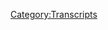 {{Transcript
    | title         = [[754: Formulaic Objections Part 12]]
    | caption       = [https://knowledgefight.libsyn.com/754-formulaic-objections-part-12 Listen to this episode on Libsyn]
    | episodeNumber = [[754: Formulaic Objections Part 12|754]]
    | length        = 02:43:26
}}

{{MessageBox
    | header     = Warning: Bot Generated Content
    | text       = This transcript was automatically generated by transcription software and likely contains many mistakes and misattributions. Please check the audio for definitive quotes, attribution, and context.
    | image      = N3yvass4myg91.webp
    | imagewidth = 50px
    | id         = warning
}}

{{TranscriptBlock
    | name      = Alex Jones
    | timestamp = 00:00:04.000
    | text      = Red Alert. Red alert. Red alert. Red alert. Knowledge five days. Damn. Jordan is a wedding knowledge bytes.com It's time to pray. I have great respect for knowledge like knowledge. I'm sick of them posing as if they're the good guys. Shang V or the bad guy Chanology Dan and Jordan knowledge fight need money Andy and Sandy are shopping Andy and Ken handy in Kansas. Andy in Kansas, you're on the airplane for huge fan. I love your word. Knowledge by knowledge fight.com Hey, everybody, welcome to knowledge fight.
}}

{{TranscriptBlock
    | name      = Jordan
    | timestamp = 00:01:01.000
    | text      = I'm Jordan. We're
}}

{{TranscriptBlock
    | name      = Dan
    | timestamp = 00:01:02.000
    | text      = gonna do like sit around worship at the altar of saline and talk a little bit about Alex Jones. Oh, indeed.
}}

{{TranscriptBlock
    | name      = Jordan
    | timestamp = 00:01:07.000
    | text      = We are Dan Jordan, Dan,
}}

{{TranscriptBlock
    | name      = Dan
    | timestamp = 00:01:09.000
    | text      = Jordanne question for you, buddy.
}}

{{TranscriptBlock
    | name      = Jordan
    | timestamp = 00:01:11.000
    | text      = So what's brightspot Today,
}}

{{TranscriptBlock
    | name      = Dan
    | timestamp = 00:01:12.000
    | text      = my braids bought today, Jordan is actually my computer, I had to relaunch and Spotify had been launched along with the restarting of the computer chair. And that jogged my memory that I don't really use Spotify for anything except for like, you know, from exercising listening to music on there, because you just make make playlists. Yeah. Fuck Spotify, Joe Rogan all that ons. Yeah,
}}

{{TranscriptBlock
    | name      = Dan
    | timestamp = 00:01:36.000
    | text      = there is a there's a Doughboys side podcast that they just started called the snack stack. And brand, they do a live show on Spotify. Apparently, you can do that. And they take callers and stuff. It's a lot of fun. It's I've enjoyed it. I like that, that show like, Nick. It's fun. And they're very mean to the callers. But it's a lot of fun. And it reminded me that I feel like at certain points, we should try and abuse our notoriety in some way. Sure, or our modicum of celebrity. Whatever audience power of the audience naturally, I need to put this out there into the universe to manifest I would love to end up beating on dope boys. Absolutely.
}}

{{TranscriptBlock
    | name      = Jordan
    | timestamp = 00:02:22.000
    | text      = Get it done.
}}

{{TranscriptBlock
    | name      = Dan
    | timestamp = 00:02:27.000
    | text      = I feel like that almost everything that's happened to us over the last like couple of years has been like this absurd. Like, that's never gonna happen. True idea. True. And then it does. You know, these things. These things do end up happening, right? We're in the times. You're on CNN with Stelter. Sure,
}}

{{TranscriptBlock
    | name      = Jordan
    | timestamp = 00:02:41.000
    | text      = sure. Here's the problem. Here's the problem. Dan, what the problem is, in order to achieve those things, you have always had an unreachable goal in front of you. Yeah. And that is being on the Doughboys Oh, no, that's just gonna ruin every Absolutely. If you grasp that, then what is there to grasp for? Be careful what you get, man, then it's dangerous.
}}

{{TranscriptBlock
    | name      = Dan
    | timestamp = 00:03:04.000
    | text      = I don't make me go to twinsies. I'll show up and Quinsey hunt Mitch down, do it. No, sir. That's my birthright. It's a lot of fun. It's a dumb, dumb show. I believe you. Anyway, what's your brother?
}}

{{TranscriptBlock
    | name      = Jordan
    | timestamp = 00:03:16.000
    | text      = My bright spot is? I don't know if you can see these right here. My man I saw these are some new socks with my pups on actually your dog. Yeah, those are that's Fanny and Jake. And then I got this new hoodie. Yeah. And the reason is because my wife is amazing. She got me these things. She is amazing. She loves Christmas. No, you could put dogs on Santa hat. Yeah, you couldn't brand new technology crack the code? Absolutely. It didn't exist there. I mean,
}}

{{TranscriptBlock
    | name      = Dan
    | timestamp = 00:03:47.000
    | text      = early Christmas presents.
}}

{{TranscriptBlock
    | name      = Jordan
    | timestamp = 00:03:48.000
    | text      = So you're saying exactly. Yep. Very nice. She does a fantastic job of hiding Christmas presents until the moment they arrive. And then giving them to me to make me happy.
}}

{{TranscriptBlock
    | name      = Dan
    | timestamp = 00:03:59.000
    | text      = Only a good 19 days early. It's fantastic. Job.
}}

{{TranscriptBlock
    | name      = Jordan
    | timestamp = 00:04:04.000
    | text      = baby picture never been hidden. Not once, but it's Fanta
}}

{{TranscriptBlock
    | name      = Dan
    | timestamp = 00:04:07.000
    | text      = what's the point? The point of waiting a hero. That's great. Yeah, that's great. Those were those are great socks. Oh, yeah. I was like a nice novelty sock. I love them. Yeah,
}}

{{TranscriptBlock
    | name      = Jordan
    | timestamp = 00:04:17.000
    | text      = I didn't used to I'm not I'm not a things guy. But now it's novelty socks all the way.
}}

{{TranscriptBlock
    | name      = Dan
    | timestamp = 00:04:23.000
    | text      = It kind of puts a little pep in your step. Oh, you're wearing socks? You got to some a secret. Yeah. During the winter. Yeah. So Jordan today. We got an episode to do. Yeah. And I felt like our last episode was a lot. requiring us taking a little bit of a little pause for Monday. Sure. And I didn't want to jump right back into all that necessarily. Right. You know, just give that a little bit breathing room. Give it a little bit of time to sit. And then Friday. Unfortunately, you're going to have to come back to some other A swamp Nan.
}}

{{TranscriptBlock
    | name      = Jordan
    | timestamp = 00:05:02.000
    | text      = Oh no.
}}

{{TranscriptBlock
    | name      = Dan
    | timestamp = 00:05:03.000
    | text      = But for today, we have ourselves a little deposition to go over. Ooh. And I am going to say that it is time to release the Kraken. Oh
}}

{{TranscriptBlock
    | name      = Jordan
    | timestamp = 00:05:11.000
    | text      = god. It's the donde it is.
}}

{{TranscriptBlock
    | name      = Dan
    | timestamp = 00:05:16.000
    | text      = Yes. Oh, he's an interesting cat. I really got a different feel for him based on this than I had before. You only have this image of him is kind of I mean, he's a pro wrestler. He's a kind of, he has a quite a northeast accent, then I think a lot of people code as dumb. Yeah. Which, you know, certainly unfair, prejudicial, and what have you, but he also has, like a bombastic ness to him. And you know, he yells at the press conferences, chair, and you don't really get much of a chance to ever hear like thoughts or like sort of his personality be expressed. And I found it really interesting to see a six to eight hours of him in a deposition. Right god.
}}

{{TranscriptBlock
    | name      = Jordan
    | timestamp = 00:06:01.000
    | text      = Oh, my God. So how does he I mean, I obviously he's not a wrestler anymore. Yes, he is. He is still Yeah. Okay. How do you keep kayfabe in a deposition
}}

{{TranscriptBlock
    | name      = Dan
    | timestamp = 00:06:13.000
    | text      = that is that? Well, actually, that's an interesting question, because I think he might a little bit Oh, shit more than some. Yeah, he talks about how he has, like scars on his head and stuff. Oh, Chair shot, or whatever. Yeah. But yeah, I you know what, that that's something interesting to keep track of is a little bit of protecting the business.
}}

{{TranscriptBlock
    | name      = Jordan
    | timestamp = 00:06:33.000
    | text      = Interested, like, I imagined the big show in a deposition is a different story. I mean, Paul white. Yeah. Oh, wait, is he the mayor of something now? No.
}}

{{TranscriptBlock
    | name      = Dan
    | timestamp = 00:06:43.000
    | text      = Yeah, that's right. Yeah, he's a maga. He's the demons favorite patriot. Yes. The Devil's favorite patriot. Yeah. So yeah, actually, I think that there is maybe more of a sticking to his guns than a lot of other people. So that kayfabe idea is actually I'm sitting with it. And we'll we'll see what happens. So before we get into that, Joe, Jordan, let's take a little moment here to say hello to some new wall. Oh, that's a great idea. So first, very high place dental associate. Thank you so much. We're now policy walk.
}}

{{TranscriptBlock
    | name      = Alex Jones
    | timestamp = 00:07:15.000
    | text      = I'm a policy wonk. Thank you very much.
}}

{{TranscriptBlock
    | name      = Dan
    | timestamp = 00:07:17.000
    | text      = Thank you Next, the Midnight's automate what sent that bucket of poop. Thank you so much. You are now ballsy walk. I'm a policy.
}}

{{TranscriptBlock
    | name      = Jordan
    | timestamp = 00:07:23.000
    | text      = Thank you very much. I always love a tech reference. Sure. Always.
}}

{{TranscriptBlock
    | name      = Dan
    | timestamp = 00:07:26.000
    | text      = Next, Michael the Scott Truesdale. You got our walk status. So don't be an asshole. Steve. Thank you so much. I'm a policy wonk lot of names in there. That is a confusing center. Yeah, I'm confused. Next, Andy in Boston. You're on the air. Thank you. Thanks for holding. Thank you so much. You're on our policy walk.
}}

{{TranscriptBlock
    | name      = Jordan
    | timestamp = 00:07:44.000
    | text      = I'm a policy wonk. Thank you very much.
}}

{{TranscriptBlock
    | name      = Dan
    | timestamp = 00:07:46.000
    | text      = Next to Bobby, aka the other. Shane, thank you so much. You're now ballsy Walker. I'm a policy wonk.
}}

{{TranscriptBlock
    | name      = Unknown Speaker
    | timestamp = 00:07:51.000
    | text      = Thank you very much.
}}

{{TranscriptBlock
    | name      = Dan
    | timestamp = 00:07:52.000
    | text      = Thank you and tars the voyeur and kuch Deployer. Thank you so much. You're an hour policy wonk. I'm a policy wonk, thank you very much. Thank you and we got a couple of Democrats here do so first. Yay is saliva soaked balaclava wrestling beside Owens puddles of tears boiling beside a fake campfire. Thank you so much. You are now technocrat. And oops, all plants. Thank you so much. You are now a technocrat. I'm a policy wonk. I have
}}

{{TranscriptBlock
    | name      = Alex Jones
    | timestamp = 00:08:16.000
    | text      = risen above my enemies. I might quit tomorrow, actually. Just gonna take a little break now. A little breaky for me. And then we're going to come back. And I'm going to start the show over, but I'm the devil. Fuck you. Fuck you.
}}

{{TranscriptBlock
    | name      = Alex Jones
    | timestamp = 00:08:38.000
    | text      = I got plenty of words for you. But at the end of the day, Fuck you and your new world order. And fuck the horse she wrote in on and all your shit. Maybe today's broadcast. Maybe I'll just be gone a month, maybe five years. Maybe I'll walk out of here tomorrow. And you never see me again. That's really what I want to do. I never want to come back here again. I apologize to the crew and the listeners yesterday that I was legitimately having breakdowns on here.
}}

{{TranscriptBlock
    | name      = Dan
    | timestamp = 00:09:07.000
    | text      = I'll be better tomorrow. He's not Oh, no. We'll talk about that on Friday. Of course. Now Alex getting a very little play in this deposition. Good call. So that's that's kind of fun. We just get to hear about the Kraken and his business. But here's not a context drop that I think sums up some of this stuff pretty well.
}}

{{TranscriptBlock
    | name      = Chris Mattei
    | timestamp = 00:09:26.000
    | text      = And so the only basis for your knowledge that was your common sense. And the TV shows you watched know if there's anything else tell me?
}}

{{TranscriptBlock
    | name      = Dan Bidondi
    | timestamp = 00:09:38.000
    | text      = No, I think we've done well.
}}

{{TranscriptBlock
    | name      = Jordan
    | timestamp = 00:09:41.000
    | text      = All right, all right. I like that.
}}

{{TranscriptBlock
    | name      = Dan
    | timestamp = 00:09:43.000
    | text      = You came up with an idea and the only thing you had to back it up was common sense and TV shows.
}}

{{TranscriptBlock
    | name      = Jordan
    | timestamp = 00:09:50.000
    | text      = No, I think we're done with this. I think I've given you everything I have to give you yeah is a simple way of describing that.
}}

{{TranscriptBlock
    | name      = Dan
    | timestamp = 00:09:56.000
    | text      = So, but donburi his deposition begins Like all the depositions, you have to swear in the witness should have you Yes. But it does not go down the same way. All of the other ones.
}}

{{TranscriptBlock
    | name      = Jordan
    | timestamp = 00:10:08.000
    | text      = I'm amazed that before we start, if you're saying that the swear in the witness part has a clip, this is going to be interesting. Yes. With the court reporter, please swear in the witness. Mr. budoni, could you please raise your right
}}

{{TranscriptBlock
    | name      = Dan Bidondi
    | timestamp = 00:10:23.000
    | text      = hand for the record? I'm a follower of Jesus Christ. I don't take sworn notes. But my yes will be yes. As instructed to us in the Book of Matthew.
}}

{{TranscriptBlock
    | name      = Chris Mattei
    | timestamp = 00:10:33.000
    | text      = Okay. All right. Well, you're free. If you choose not to take an oath, you do need to affirm manner, that the testimony that you're going to be giving today will be truthful. And so you can either swear and if you choose not to, you can affirm that you're going to give today will be truthful.
}}

{{TranscriptBlock
    | name      = Dan Bidondi
    | timestamp = 00:10:54.000
    | text      = From my Yes. Will be SMA no will be no my words will be truthful.
}}

{{TranscriptBlock
    | name      = Dan
    | timestamp = 00:10:58.000
    | text      = This is this is interesting to me, because like all of them, you know, they have religious inclination. And sure, and Bidadi is, I think the only person I've heard who is like, I don't swear on thing. Yeah, it was against my religion to swear oaths. Yeah.
}}

{{TranscriptBlock
    | name      = Jordan
    | timestamp = 00:11:15.000
    | text      = Is there a new type of sovereign citizen that believes they already live in heaven like that kind of like a heavenly citizen, like something along those? We've talked about
}}

{{TranscriptBlock
    | name      = Dan
    | timestamp = 00:11:23.000
    | text      = one of that? Well, that's true, like 20 episodes ago. But I mean, it was the DMV of heaven. That's true. Yes, that is a sovereign citizen of the citizen of heaven. I
}}

{{TranscriptBlock
    | name      = Jordan
    | timestamp = 00:11:35.000
    | text      = wonder what put onto us imaginary friend will judge him in the courts of heaven.
}}

{{TranscriptBlock
    | name      = Dan
    | timestamp = 00:11:42.000
    | text      = Well, he's got to get a good lawyer. First.
}}

{{TranscriptBlock
    | name      = Jordan
    | timestamp = 00:11:45.000
    | text      = It's not gonna be a norm. No, but
}}

{{TranscriptBlock
    | name      = Dan
    | timestamp = 00:11:47.000
    | text      = norm is here. He is an observer. He is not representing donde right? There's another I don't think donde may not have a lawyer. Because I think that they're just people observing and like making objections and stuff. Okay, on behalf of like, Infowars and Right, right, right. And so norm is there for Alex? I think so. Yeah. And then in terms of like, free speech systems, there's a guy who is like the lawyer, one of Mark Randazzo as Associate Chair who is there who's the voice? You'll hear objecting? I think he I think he's representing free speech system. Okay, maybe partially. It's not really that important. So in terms of coming to Info Wars, coming down this path, but donde was drawn to Alex, for some
}}

{{TranscriptBlock
    | name      = Jordan
    | timestamp = 00:12:35.000
    | text      = great reasons.
}}

{{TranscriptBlock
    | name      = Dan
    | timestamp = 00:12:36.000
    | text      = Totally good reasons.
}}

{{TranscriptBlock
    | name      = Chris Mattei
    | timestamp = 00:12:37.000
    | text      = Would it be fair to say that as part of your your views as a independent constitutionalist include a high level of distrust for the media? Is that fair?
}}

{{TranscriptBlock
    | name      = Dan Bidondi
    | timestamp = 00:12:54.000
    | text      = The mainstream media on both sides? Absolutely. Right and Left, both of them lie to the teeth. And we have the ability is to, and credit to Alex Jones and infowars.com, where we have the ability is to see through the lies and you know, slice through the lives and show the public what really is going on. And that's why we're the we're all the most hated networks and the you know, the mainstream, you know, and that's where people love. That's why we got millions of followers and everything else because people want the truth. It's an and most of the time, it's hard. It sucks. It stinks. But yeah, we can't sugarcoat things. We need to tell people the exact truth of the way things are. And that's the way I mean, I'm not speaking for Alex Jones or anything, but I'm speaking for myself. That's where I conduct journalism. If I see something wrong, I've gone after Democrats and Republicans. I've confronted Obama I've confronted who has several questions. What is your team's like? Governor's and of both parties? I mean, Congressman, all that saw enemy Intel why? And Michael Bloomberg, many other people like them. And so I am not a party. I don't I'm not a party bias, so to speak. I mean, if somebody's telling a lie, I'm going to come after them plain and simple politically, you know, and I do my best ask questions. And, you know, they answer them. They don't, you know, whatever the case
}}

{{TranscriptBlock
    | name      = Chris Mattei
    | timestamp = 00:14:12.000
    | text      = is, to Alex Jones, your view that he was telling the truth where the other mainstream media outlets would not
}}

{{TranscriptBlock
    | name      = Dan Bidondi
    | timestamp = 00:14:24.000
    | text      = absolutely know anything. He was just asking questions, and they don't like that.
}}

{{TranscriptBlock
    | name      = Dan
    | timestamp = 00:14:30.000
    | text      = Yeah, I don't like it. I don't like that. He asks questions. You might have hit a little bit of an important point in this that is that he does not end sentences. Do he talks, talk?
}}

{{TranscriptBlock
    | name      = Jordan
    | timestamp = 00:14:44.000
    | text      = Likes does he he's got things to say
}}

{{TranscriptBlock
    | name      = Dan
    | timestamp = 00:14:47.000
    | text      = one of the reasons this is so fucking long. He's deposition as he keeps answering questions that were asked. That's goes on and on and on.
}}

{{TranscriptBlock
    | name      = Jordan
    | timestamp = 00:14:55.000
    | text      = I met he's met He's beautiful. Uh, okay,
}}

{{TranscriptBlock
    | name      = Dan
    | timestamp = 00:15:01.000
    | text      = and try and ask this. I do I do appreciate that because I do think that there is some sincerity and but donde is part of like, he thinks that like this is hard and it sucks. truths. It's delusional, but I think that it does. There is a part of me that believes that he believes it.
}}

{{TranscriptBlock
    | name      = Jordan
    | timestamp = 00:15:21.000
    | text      = I was thinking the same thing. I was thinking we're dealing with a believer and that we is so sad knowing what we know now when he says we in regards to him and Infowars Yeah, oh,
}}

{{TranscriptBlock
    | name      = Dan
    | timestamp = 00:15:35.000
    | text      = yeah, there is a sort of thread that runs throughout this that I really do get the feeling that he doesn't understand how little Alex cares about him. How much they wish they could just blame all this on Yeah. Be the fall guy. Yeah, it's it is it is a little bit of a bummer. level because he does seem to think like we're all best friend. No,
}}

{{TranscriptBlock
    | name      = Jordan
    | timestamp = 00:15:58.000
    | text      = I know don't. I mean, describing him as an attack dog is is to remind yourself of like the attack part. But that dog goes home to its master and it's like, oh, yeah, I love you. You're my favorite guy. You're the best you make me happy all the time.
}}

{{TranscriptBlock
    | name      = Dan
    | timestamp = 00:16:11.000
    | text      = A man's best friend. Yeah.
}}

{{TranscriptBlock
    | name      = Jordan
    | timestamp = 00:16:13.000
    | text      = And Ben Gino does not have a best. Alex bot but
}}

{{TranscriptBlock
    | name      = Dan
    | timestamp = 00:16:17.000
    | text      = donde Yeah, my bad to too many fun. Fun V names. And both dance. Absolutely. Giving dad's dance. Yeah, it's probably I don't know. As a kid, but I don't know if Vaughn Gino does. I don't know his life. Anyway. There's some training at Infowars. Apparently, not much. But a little bit of training.
}}

{{TranscriptBlock
    | name      = Dan Bidondi
    | timestamp = 00:16:44.000
    | text      = Well, we got training them for was, excuse the language operation cover your ass. Okay. Basically, when you make an accusation or statement or write an article or report, you put the proof where it comes from. And then the people get to decide from there. Now if the sources wrong, just say in other words, example ABC said the sky is purple. Right? We reported that ABC said the sky is purple. Now people say no, it's not to blow. We're not the ones that run we just recited the information. I mean, now Sean's gets bashed all the time for the gay frog thing. Because he Atrazine and the roundup that's on record that was from Berkeley University. We printed that out for him. And all you did was cite from information from Berkeley medical, and then also now he's getting cast eyes as a gay frogman. Yeah, I mean, that's the stuff we're talking about. Because when you put off the truth, that right from the sauces, they don't want to hear that.
}}

{{TranscriptBlock
    | name      = Dan
    | timestamp = 00:17:34.000
    | text      = So this is something that comes up a couple times this operation cover your ass Sure, which I guess is their way of saying use sources,
}}

{{TranscriptBlock
    | name      = Jordan
    | timestamp = 00:17:43.000
    | text      = I'd been reclaimed that do due diligence or just like build rapport factual information.
}}

{{TranscriptBlock
    | name      = Dan
    | timestamp = 00:17:49.000
    | text      = Yeah, it's apparently robbed us way of like, sort of sexing up elemental elements. is another way of saying Don't make things up. Dy J. Yeah. It's kind of cute. If it wasn't Info Wars, I
}}

{{TranscriptBlock
    | name      = Jordan
    | timestamp = 00:18:06.000
    | text      = guess it'd be kinda cute. Yeah, if it wasn't one of the more evil organizations,
}}

{{TranscriptBlock
    | name      = Dan
    | timestamp = 00:18:10.000
    | text      = we need to be able to blame this on somebody else. You can say whatever you want, as long as you have a link, I mean, and spoiler alert, they almost never have to source.
}}

{{TranscriptBlock
    | name      = Jordan
    | timestamp = 00:18:21.000
    | text      = If you're like, me, you're like a middle management employee and you hate your job and the people you work for cover your ass is fine. But an institutional business with the policy of cover your ass is not a good business.
}}

{{TranscriptBlock
    | name      = Dan
    | timestamp = 00:18:34.000
    | text      = Mm. Make it someone else's fault. Yeah. Get out clean.
}}

{{TranscriptBlock
    | name      = Jordan
    | timestamp = 00:18:38.000
    | text      = Yeah, well, actually, that's the oil business.
}}

{{TranscriptBlock
    | name      = Dan
    | timestamp = 00:18:41.000
    | text      = So donde is a man who is known to use confrontation and as journalists in the past. And this it says some of the predates his time at Infowars. He was doing that before he met Alex. And actually, he knew info warriors before he knew Alex,
}}

{{TranscriptBlock
    | name      = Chris Mattei
    | timestamp = 00:18:57.000
    | text      = the the idea of confrontation journalism was one that you yourself used as well, correct?
}}

{{TranscriptBlock
    | name      = Dan Bidondi
    | timestamp = 00:19:04.000
    | text      = Yes. It's not confrontation as a physical it's a confrontation. It's like putting on a spot where like, like questions and answers at a forum somewhere or in public, you asked the person the, about the allegations against them. And what did they answer the question? Not? That's not the point. But that's why, you know, he's going up to asking real questions that no other journalists would ask you. I mean, and I was doing the same thing my own way around.
}}

{{TranscriptBlock
    | name      = Chris Mattei
    | timestamp = 00:19:31.000
    | text      = Those who are using that type of tactic before you even went to work for Infowars.
}}

{{TranscriptBlock
    | name      = Dan Bidondi
    | timestamp = 00:19:34.000
    | text      = Yeah. Before I even knew Alex Jones, I was doing the same thing. I mean,
}}

{{TranscriptBlock
    | name      = Chris Mattei
    | timestamp = 00:19:40.000
    | text      = when did you first hear about Alex Jones?
}}

{{TranscriptBlock
    | name      = Dan Bidondi
    | timestamp = 00:19:43.000
    | text      = Oh, when I first started radio, hi, somebody kept I kept getting like going on new news and all that. Getting some reports from alternative media and I came upon them for was and that I actually was a friend of Aaron Doakes from Infowars. And so I got Know Who Infowars was more on sort of watching outshone shows? And not quite, I couldn't watch it every day. And I mean when I could.
}}

{{TranscriptBlock
    | name      = Dan
    | timestamp = 00:20:07.000
    | text      = So yeah, he knew Aaron dikes. Yeah, he's a producer and writer for Infowars, who has now left and does not like Alex. Right. Right. Him and his now wife, Melissa Melton both worked at Infowars. And they were mixed up in the dawn Salazar, we talked about them in that episode of the deposition, because they were both sort of tertiary ly involved in his reporting on Sandy Hook stuff.
}}

{{TranscriptBlock
    | name      = Jordan
    | timestamp = 00:20:33.000
    | text      = Did they have a workplace romance?
}}

{{TranscriptBlock
    | name      = Dan
    | timestamp = 00:20:35.000
    | text      = I imagine they did. I don't I don't know the exact path through like, I don't know if they came into force already. A couple Yeah, or whatever. But I only know that they're married because of the last episode that when they came up with a deposition,
}}

{{TranscriptBlock
    | name      = Jordan
    | timestamp = 00:20:51.000
    | text      = I'm just saying that we have the bones of an incredible romantic comedy, all right, or who propagandists she's trying to have it all. No, no, no. Well,
}}

{{TranscriptBlock
    | name      = Dan
    | timestamp = 00:21:02.000
    | text      = we have the makings of the next office. We got Joe.
}}

{{TranscriptBlock
    | name      = Jordan
    | timestamp = 00:21:05.000
    | text      = That's not bad, right? Will they won't they for a while, and then it's a Will they won't they deny that Sandy Hook?
}}

{{TranscriptBlock
    | name      = Dan
    | timestamp = 00:21:12.000
    | text      = Right, Rob? Do is Dwight. Alex is Michael Scott.
}}

{{TranscriptBlock
    | name      = Jordan
    | timestamp = 00:21:17.000
    | text      = Oh, no. Yeah, well, I mean, obviously Alex is is the Scott Mm
}}

{{TranscriptBlock
    | name      = Dan
    | timestamp = 00:21:22.000
    | text      = hmm. Steve is creed. Oh, boy. Oh, let's see who else
}}

{{TranscriptBlock
    | name      = Jordan
    | timestamp = 00:21:32.000
    | text      = from I don't know the office that well. So I'm already out on my on my cast of characters. My bench is low.
}}

{{TranscriptBlock
    | name      = Dan
    | timestamp = 00:21:42.000
    | text      = Trying to think if anyone there is actually responsible, I didn't forwards who's like trying to do a good job.
}}

{{TranscriptBlock
    | name      = Jordan
    | timestamp = 00:21:47.000
    | text      = Oh, that's a good question. After the after the election board, I'm gonna have to give Oh, when is at least trying something?
}}

{{TranscriptBlock
    | name      = Dan
    | timestamp = 00:21:56.000
    | text      = Oh, and can also be Dwight. Yeah. Anyway. Agreed. The Dan Bidadi loves the Constitution. This is important to him. He loves the founding fathers. I don't believe he loves them. And he's right. I think he understands that right. All about Okay.
}}

{{TranscriptBlock
    | name      = Chris Mattei
    | timestamp = 00:22:12.000
    | text      = And so would you say beginning in about 2009. That Alex Jones came to be a pretty influential voice in your own thinking.
}}

{{TranscriptBlock
    | name      = Dan Bidondi
    | timestamp = 00:22:28.000
    | text      = Not just him in general. I mean, like, I have always been a critical thinker like that challenging things. And it's mainly when the TSA started running naked body skin as I do right about that time, that's when I really started, you know, becoming you no good looking to infer was when I had helped my own TSE protests here in Rhode Island, and you know, things like that. And they said it was inspiring that like anything is, which goes back to history. learn who the founding fathers were in person. You know, I mean, Thomas Paine, I'm looking like, Thomas Paine was me back then, you know, I mean, he was doing what I'm doing today, digitally, you know, I mean, and send them Alex Jones. And I'm seeing people like this, like these people are revolutionaries that stand up against overwhelming odds and tyranny. And I mean, what what cast i They were cast sighs back then. All the Founding Fathers, they were cast dices nutballs. Back then, conspiracy theorists. You know, insurrectionist everything. You know, I mean, and they paved the way for this country and they clearly got tons and tons of quotes it says, And it's our job and our duty to keep that limited going in secure. Liberty is eternal vigilance, as Thomas Jefferson says,
}}

{{TranscriptBlock
    | name      = Dan
    | timestamp = 00:23:43.000
    | text      = according to Monticello, this is not a quote that appears in any written or spoken history from Thomas Jefferson. Oh, come on. The most likely origin of this quote is an Irish poet and lawyer named John Philpot Curran who said, quote, the condition upon which God has given liberty to man is eternal vigilance, which condition if he break, servitude is at once the consequence of his crime and the punishment of his guilt. Those Irish this was in the early 1800s, after which point many speakers began using the quote and making this abbreviated, much more hippie version. Yeah, it was first attributed to Jefferson and 1834 which is after it would have been popular already. What a
}}

{{TranscriptBlock
    | name      = Jordan
    | timestamp = 00:24:22.000
    | text      = weird country like we have as as a as a country. We have a habit towards mythmaking that isn't quite as we consider the the myths of like, what did Rome tell itself? Rome didn't tell itself?
}}

{{TranscriptBlock
    | name      = Dan
    | timestamp = 00:24:39.000
    | text      = Like it's not alright, Zeus just had some weird quotes.
}}

{{TranscriptBlock
    | name      = Jordan
    | timestamp = 00:24:45.000
    | text      = I mean, maybe maybe they gave Julius Caesar all of the quotes, like all of the good. Oh, Virgil. They were just like add Julius setup. Who cares? It's possible.
}}

{{TranscriptBlock
    | name      = Dan
    | timestamp = 00:24:55.000
    | text      = It is possible. Yeah. But yeah, it is a kind of software version of mythologizing. Yeah. And it's one of the reasons that I kind of bring this up constantly, like whenever they deploy some of these spurious quotes is that like, on on a certain level, they live in a fantasy of their own history coat and the myth of the sort of wistful patriotism heroic patriotism. Yeah. And it's it's dangerous myth when it's taken to the lengths that people like Infowars Yeah, of course, there's there's maybe a benign version of it, where like, you're not super connected to it, and it doesn't make you scream that all shootings are false flags. And maybe there's a benign version of
}}

{{TranscriptBlock
    | name      = Jordan
    | timestamp = 00:25:41.000
    | text      = this. No, no, no, no, no, I don't know if I don't know if anybody's like, oh, man, Abraham Lincoln. This dude delivered the most mail in a month. Isn't that crazy? He was at the all time record holder for most mail delivered in month. Ah, crazy.
}}

{{TranscriptBlock
    | name      = Dan
    | timestamp = 00:25:58.000
    | text      = And he had this great, quote, snooty. Bucha. So Banani was eyelid ape? Yeah, he was not he was drawn to Alex, at least in part because of 911 conspiracy theories, right he had right now I'm gonna say in advance, a slur comes out right? In this clip, which is early in the deposition, and I found it shocking.
}}

{{TranscriptBlock
    | name      = Chris Mattei
    | timestamp = 00:26:24.000
    | text      = One of the other stories that attracted you to Alex Jones was his claims about 911. Correct? Yes. Okay. And the substance of that claim, in essence, was that the United States Government perpetrated the 911 attack,
}}

{{TranscriptBlock
    | name      = Dan Bidondi
    | timestamp = 00:26:42.000
    | text      = correct? Yes. And before I even listen to him, I had my own questions, because I'm very knowledge and aviation world. And it is utterly ridiculous to believe that, excuse my French, but a tall head with minimum flight training to fly a 747 757. Sorry, into the towers like that, and perfect precision, especially the Pentagon, 50 feet on the ground. That violates so many laws of physics and everything else tonight. That's within questions I based off. Now I'm listening to Alex Jones coming up to Sainsbury's and I'm like, Wow, it's
}}

{{TranscriptBlock
    | name      = Dan
    | timestamp = 00:27:16.000
    | text      = so pretty weird. Move to pardon my language, slur.
}}

{{TranscriptBlock
    | name      = Jordan
    | timestamp = 00:27:21.000
    | text      = Yeah, that was,
}}

{{TranscriptBlock
    | name      = Dan
    | timestamp = 00:27:23.000
    | text      = you're aware that what you're about to say is deeply inappropriate?
}}

{{TranscriptBlock
    | name      = Jordan
    | timestamp = 00:27:28.000
    | text      = Why would you say pardon my language, if you're about to say that?
}}

{{TranscriptBlock
    | name      = Dan
    | timestamp = 00:27:32.000
    | text      = I feel like if you recognize that this isn't appropriate, yeah. Just say people,
}}

{{TranscriptBlock
    | name      = Jordan
    | timestamp = 00:27:36.000
    | text      = you're in a deposition. This is a deposition, you know, by saying pardon my language. You're not supposed to say it at the very least here
}}

{{TranscriptBlock
    | name      = Dan
    | timestamp = 00:27:45.000
    | text      = anywhere.
}}

{{TranscriptBlock
    | name      = Jordan
    | timestamp = 00:27:47.000
    | text      = But definitely not. Yeah, it's
}}

{{TranscriptBlock
    | name      = Dan
    | timestamp = 00:27:47.000
    | text      = just cannot. But these are these are like these little kernels of like this the character of this person. And that's a weird that is a weird person. Yeah,
}}

{{TranscriptBlock
    | name      = Jordan
    | timestamp = 00:27:58.000
    | text      = yep. Yep. Yep.
}}

{{TranscriptBlock
    | name      = Dan
    | timestamp = 00:28:01.000
    | text      = So that, you know, I think at a certain point, but Dondi kind of realizes that if he's answering questions, he sounds dumb. Right? Because the answers aren't good for the questions that are given. And so he'd rather not be asked questions.
}}

{{TranscriptBlock
    | name      = Jordan
    | timestamp = 00:28:18.000
    | text      = So early on, he's, he's gone a little bit too far. So he recognizes that and now he's basically just going to try and stop the deposition.
}}

{{TranscriptBlock
    | name      = Dan
    | timestamp = 00:28:26.000
    | text      = Well, or at least focus. Like really finally, center zero. Okay, okay. Doesn't like this idea that questions are coming up about 911. Colorado, the Aurora shooting right stuff, right, right. I mean, it doesn't work. No, but it is maybe a sign of some kind of instinct that is maybe better than a lot of the other people.
}}

{{TranscriptBlock
    | name      = Dan Bidondi
    | timestamp = 00:28:53.000
    | text      = Well, can I ask a question? Yeah. First, before we go any further. We're here for the Sandy Hook thing. Why are we dabbling into things that's going to build up irrelevant cases for this whole operation? Because I see what's going on here. I see the pattern. Okay, I see exactly what's going on the build up the case, the breakout, Sean's clicking up wall, make me look like a conspiracy there. So when we get to the Sandy Hook stuff, we're gonna look like complete morons. Okay, so why not all the stuff we just talked about? All of it's irrelevant to this case of Sandy Hook. So why don't we just get to the meat and potatoes? Save everybody some time here? Because none of this is totally irrelevant at all to Sandy Hook. Yeah.
}}

{{TranscriptBlock
    | name      = Chris Mattei
    | timestamp = 00:29:30.000
    | text      = Mr. Donnelly, I appreciate I appreciate your view on that. I have a different view. There are reasons that I'm asking these questions. I certainly don't want to waste anybody's time. So I'm gonna continue to ask them and you're obligated to answer them truthfully. As impatient as you may get with them. So
}}

{{TranscriptBlock
    | name      = Dan Bidondi
    | timestamp = 00:29:50.000
    | text      = no, it's not a personal attack on you, sir. It's just, you know, the to the point. I mean, because while this is a rubbing, where I worked as irrelevant to Sandy Hook, where I went to school relevant to Sandy Hook went away in broadcast radio stations or relevant to send the OP. Ed. I mean,
}}

{{TranscriptBlock
    | name      = Chris Mattei
    | timestamp = 00:30:06.000
    | text      = I understand that that's your view, sir. You know, I have a job to do here. I guess what I would say to you is that I'm going to do my job as long as it takes. And if that means coming back in their day to ask you questions that you think are relevant, that's what's going to be required. So why don't we just go ahead and continue and we'll be as efficient as we can. Okay.
}}

{{TranscriptBlock
    | name      = Dan
    | timestamp = 00:30:28.000
    | text      = Sure. Not not as much staying power to that gusto. As you might think there would be
}}

{{TranscriptBlock
    | name      = Jordan
    | timestamp = 00:30:34.000
    | text      = spectacular handling by Chris there. Yeah.
}}

{{TranscriptBlock
    | name      = Dan
    | timestamp = 00:30:37.000
    | text      = I appreciate that. No,
}}

{{TranscriptBlock
    | name      = Jordan
    | timestamp = 00:30:41.000
    | text      = I, you know, what, you are making some very good points that I can completely disregard. This is a law. I don't know how to explain laws to you. But yeah,
}}

{{TranscriptBlock
    | name      = Dan
    | timestamp = 00:30:50.000
    | text      = you have a point. And I disagree with that point. I think the opposite. I'm writing the deposition one
}}

{{TranscriptBlock
    | name      = Jordan
    | timestamp = 00:30:56.000
    | text      = of us can compel you to do things by law. So it's me.
}}

{{TranscriptBlock
    | name      = Dan
    | timestamp = 00:31:02.000
    | text      = So but that instinct is good that because it's kind of like a boy, you hope it's gonna work? Yeah. Because if I can, I know that I'm coming in here to answer questions, conceivably about Sandy Hook stuff. Maybe I've thought about it a little bit in advance, right. I don't want to answer these questions I didn't think about in advance. I can just point that out. Be like, this is about Sandy Hook. Maybe the lawyer will just go along with Right, right. It's it's sad how, again, much like thinking Alex's his friend. Yeah. How on unrealistic this is, but the hope is there and I appreciate that. It's
}}

{{TranscriptBlock
    | name      = Jordan
    | timestamp = 00:31:37.000
    | text      = interesting that he's, you know, like, the way that Oh, in or the like, went into these depositions was almost like a neat naive animal. You know, like a dodo bird. Like, they had no idea that the predator was was right there in front of them. And but donde has this, like, it seems like he came up and touched the predator on the nose. And he's like, no, no, no, I get this. I get what's happening here. I gotta back off. Yeah, unfortunately,
}}

{{TranscriptBlock
    | name      = Dan
    | timestamp = 00:32:03.000
    | text      = he is in the trap. Yes, yeah. Yeah. For too late, too late, buddy. So Maddie asks about what is the the journalists job? Donde has, like a really weird take.
}}

{{TranscriptBlock
    | name      = Chris Mattei
    | timestamp = 00:32:16.000
    | text      = As, as a journalist, would you? Would you agree with me? That part of the journalists job, as you understood it was to ask questions. But then after asking those questions, to convey the truth of the matter to your audience, correct? Yes. Okay. In other words, the point of asking the questions is so that you can accurately inform your audience, correct?
}}

{{TranscriptBlock
    | name      = Dan Bidondi
    | timestamp = 00:32:41.000
    | text      = Yes. And if there's unanswered questions, obviously, we can't be like, Yeah, we ask the questions a natural me. I mean, that, to me, that's guilt. That's my personal opinion. But however, you know, I mean, like, just asking questions, seems to be an act of terrorism these days. So
}}

{{TranscriptBlock
    | name      = Dan
    | timestamp = 00:32:56.000
    | text      = he has a perspective that people not answering questions is a sign of their guilt. And He is not answering questions in this deposition. He
}}

{{TranscriptBlock
    | name      = Jordan
    | timestamp = 00:33:04.000
    | text      = said that immediately after saying, I don't want to answer these questions,
}}

{{TranscriptBlock
    | name      = Dan
    | timestamp = 00:33:09.000
    | text      = right. It's a little bit dissonant. And I mean, even just like taking away the sort of PA cracy there or whatever. It's a really fucked up view for someone who is in media, or in in broadcasting and information, dispensing if you believe that someone not answering the question is indicative of their guilt. Yeah, you cannot possibly ascertain what's going on. You can't watch news. You can't watch a press conference and get the point of things right. It's it's bad. You're playing like football with a broken leg. Yeah.
}}

{{TranscriptBlock
    | name      = Jordan
    | timestamp = 00:33:45.000
    | text      = Anytime somebody's like, no comment here. Like, oh, they definitely killed. Oh, that's a murder. No comment that.
}}

{{TranscriptBlock
    | name      = Dan
    | timestamp = 00:33:56.000
    | text      = Yeah, it's very strange.
}}

{{TranscriptBlock
    | name      = Jordan
    | timestamp = 00:33:57.000
    | text      = Yeah, that's not good.
}}

{{TranscriptBlock
    | name      = Dan
    | timestamp = 00:33:59.000
    | text      = So but donde does not get his wish. And questions are asked about other things, of course. And so the underwear bomber comes up. And but donde did a little bit of work on this. He doesn't want to answer questions. But then he does. He doesn't want to then he does.
}}

{{TranscriptBlock
    | name      = Chris Mattei
    | timestamp = 00:34:16.000
    | text      = Yeah. So let me let me ask this. Do you recall whether Mr. Jones claimed that the unit bomb or I'm sorry, the underwear bomber? was a federal government operation. Do you recall whether or not he claimed that?
}}

{{TranscriptBlock
    | name      = Dan Bidondi
    | timestamp = 00:34:32.000
    | text      = What does this have to do with Sandy Hook?
}}

{{TranscriptBlock
    | name      = Chris Mattei
    | timestamp = 00:34:34.000
    | text      = Do you recall whether or not he claimed that?
}}

{{TranscriptBlock
    | name      = Dan Bidondi
    | timestamp = 00:34:36.000
    | text      = I'm not going to answer no more irrelevant questions. I refuse though. This is calling in that you can call me back a million times I'll keep coming back that none of this has nothing to do with this. Okay? This is nothing but a sap to make him look like a kook make me look like who get to get answers about Sandy Hook that on the way Obama had nothing to do what happened in Newtown Connecticut. Let's let's put it that way. And no, well, not all Yes. Your questions if you want, but the thing is irrelevant, but I will if you want me to, I'll answer those questions. Okay. Once he questioned the underwear bomber because the facts came out by the people who are on the plane, okay? It has unrecovered the lawyer attorney Kurt Haskell said the State Department escort head around security to get on that flight, even though he was denied by the airline to board the plane. That's the questions our shows was asking why? Why did they do that?
}}

{{TranscriptBlock
    | name      = Dan
    | timestamp = 00:35:27.000
    | text      = Why so after the attempted Christmas Day bombing in 2009, Kurt Haskell went public with some claims that he saw a well dressed man helping Abdul Muttalib get get sorted out to get boarded onto flight 235 from Amsterdam to Detroit. hasco claims that this person was trying to help Abdul Muttalib get on the plane without a passport. But this was happening in an area of the airport where you should have already been passport screened. And there's no one else who really corroborate to this story at all. And even like accepting all of it. He didn't claim that this was the State Department interpretation that but donde is making Yeah, Abdul Muttalib is past in terms of radicalization towards terrorism is pretty clearly well established. And he pled guilty and a fairly aggro and non repentant way. And none of haskel's claims went much further than a guy saying something. He was interviewed by outlets ranging from NPR to Infowars. And no greater information ever came out. And then in 2012, Haskell decided to run for Congress in Michigan, and he really didn't want to talk about that stuff. Quote, I consider it part of my personal life and not part of my campaign. I don't think it's relevant sounds like he's guilty. It's debatable whether it's relevant or not. One could suggest that haskel's actions speak to a lack of judgment and the consequences of that ripple to this day, and are used by people like Dan but donde to justify their other conspiracy bullshit activities. And that kind of light, maybe Haskell doesn't display leadership qualities that would justify him being in Congress. And then there's a little bit of weirdness that comes out in his interview with NPR, when he's asked if it's possible that he got people confused, and if it's possible to the person he saw with The Well Dressed Man was someone else. He says it's not possible. The cause for concern was that he said that The Well Dressed Man referred to the person with him as Sudanese, whereas Abdul Muttalib is Nigerian Haskell explained quote, There were very few black men or black people on this flight, and he's a rather different looking person. So it was pretty obvious to me. I wonder what he means by different looking because of dual Matala was pretty normal looking, as far as I can tell, share the things Haskell was saying immediately after the attempted attack were really interesting, hence the little bit of news coverage and outlets like NPR, but none of this is substantiated, and none of it proves anything. But for someone like donde and an outlet like Infowars, one person saying something that they can use as the equivalent of a smoking gun that closes the case. They're not very rigorous, is what I'm saying. Yeah, and but donde here even a decade later is still like citing this one thing. This one guy said, as like proof positive that, you know, this underwear bombing was fake in order to sell the naked body scanners. Yeah,
}}

{{TranscriptBlock
    | name      = Jordan
    | timestamp = 00:38:09.000
    | text      = yeah. I'm gonna have to say, we all know what different looking means in this context. And
}}

{{TranscriptBlock
    | name      = Dan
    | timestamp = 00:38:17.000
    | text      = yeah, I don't know of any other history that he had that would corroborate this, you know, like another data point with Haskell chair. But like that comment is a little weird. Yeah, it seems a little racist,
}}

{{TranscriptBlock
    | name      = Jordan
    | timestamp = 00:38:28.000
    | text      = noticeable. It is of note, and perhaps one should put it in a permanent record of some sort of it's all should have to answer questions about it if he runs for Congress on
}}

{{TranscriptBlock
    | name      = Dan
    | timestamp = 00:38:37.000
    | text      = my mind. So one thing that I noticed for sure throughout this deposition is the dam but donde is He's like one of those fire logs that has its own accelerant. Okay, he speeds himself up. Yeah, there is he does not need help getting going and just ramping. He goes from like, answering a question to a rant like unprompted quite a few times. And so here's one example of that. He's just winding himself. Okay.
}}

{{TranscriptBlock
    | name      = Dan Bidondi
    | timestamp = 00:39:09.000
    | text      = These are the questions we're bringing up. And these are the route questions and I don't I could care less what the courts have to say, I'm not involved with this. Okay. I'll speak by my one hour and Harlequin and that's the way it's gonna go. And I'm not going to be shocked by no quote by nobody else. I stand for the Constitution, the Bill of Rights and my Lord and Savior, Jesus Christ is not a damn thing to judge his own fear or anybody else is going to do about it. I'll speak my mind to buy death yet. I mean, and this is the way it's got to go. You know, I mean, we're asking questions. We're out there trying to save this this country for what's left of it. And people like this in the media, a slime balls they want to take they want to stifle free speech, they want to talk about gun rights, the very fundamental rights of this nation did I made him was sick that was standing up against us and it doesn't matter what the courts say, I'm going to speak on behalf I'm going to guide what I'm going to speak out and speak out and speak out to somebody puts a bullet in my head or the Lord takes me on bottom line. I mean so the whole thing with Alex Jones and drumbeat any of this stuff, I have come to my conclusions by everything you got to ask me. It wasn't Alex Jones inspiration okay, I didn't that was inspiring to him because he was a man of integrity that man, we had balls of steel that was to anybody and question I'm with other reporters. I was at the Boston Marathon, for example, right? Hundreds of reporters in the room nobody's asking the tough answers. I'm the one up to asking the tough questions and all sudden I'm being labeled all over the media that conspiracy that's me and Alex Jones. Yeah, when it was on record, these things were happening that we are asked if you were in Laroche, okay, so if that makes us some bad guys or Kaspersky? Lunatics, then hey, I stand guilty.
}}

{{TranscriptBlock
    | name      = Chris Mattei
    | timestamp = 00:40:45.000
    | text      = I haven't said anything to suggest that I think you're a bad guy.
}}

{{TranscriptBlock
    | name      = Dan Bidondi
    | timestamp = 00:40:49.000
    | text      = No, no, no, no, no, no. Please let me know. It's not personal attack against you. And I don't think that was
}}

{{TranscriptBlock
    | name      = Dan
    | timestamp = 00:40:55.000
    | text      = the hero reminds me a little bit also of me, like on the phone with XFINITY.
}}

{{TranscriptBlock
    | name      = Jordan
    | timestamp = 00:41:01.000
    | text      = Let's get up. Okay, I'm sick of this internet going down. And this is the fourth time this week I've called you.
}}

{{TranscriptBlock
    | name      = Dan
    | timestamp = 00:41:06.000
    | text      = I'm so sorry. This is not about you. You're just so sorry. It makes this difficult. I understand. I'm so confident and furious about how bad and then I realized.
}}

{{TranscriptBlock
    | name      = Jordan
    | timestamp = 00:41:20.000
    | text      = I know, listen, I'm sure you deal with this exact same abuse all day. I apologize. I don't want to contribute to it. That's on me.
}}

{{TranscriptBlock
    | name      = Dan
    | timestamp = 00:41:27.000
    | text      = Yeah, yeah. There is a little bit of that, that turning around that instant recognition of like a look.
}}

{{TranscriptBlock
    | name      = Jordan
    | timestamp = 00:41:33.000
    | text      = Yeah. This is this was on board
}}

{{TranscriptBlock
    | name      = Dan
    | timestamp = 00:41:37.000
    | text      = where people will people? Yep. I'm just mad about the Constitution being attacked. That's not you in this deposition. But then again, conceivably, he should have disrespect for Maddie because Maddie is the lawyer who's representing right the thing that's supposed to be destroying the first and second amendment.
}}

{{TranscriptBlock
    | name      = Jordan
    | timestamp = 00:41:54.000
    | text      = I mean, he started with saying I literally don't care about
}}

{{TranscriptBlock
    | name      = Dan
    | timestamp = 00:41:56.000
    | text      = the loss. That is true. It will not shut up.
}}

{{TranscriptBlock
    | name      = Jordan
    | timestamp = 00:42:00.000
    | text      = I'm Bailey blades. Finnegan from from there's a godspeed you black Emperor saga, BB F three. And it's him reading one of his poems and telling the story about how he got a parking ticket. And he's the story winds up with him just being like, listen, Judge, I am not going to stop speaking in your courtroom. I am a person and I can do what I want. Just because you wear black robes and content people up the river for 20 years. And it's so good.
}}

{{TranscriptBlock
    | name      = Dan
    | timestamp = 00:42:26.000
    | text      = It's so good. And then the end of the song is so sorry.
}}

{{TranscriptBlock
    | name      = Jordan
    | timestamp = 00:42:29.000
    | text      = Yeah. Was that listen, Judge? You're the one who wears the robe. And it's just a gig.
}}

{{TranscriptBlock
    | name      = Dan
    | timestamp = 00:42:34.000
    | text      = So before coming to Infowars, like we've already touched on but donde new Aaron dikes. And it turns out he knew him through an interesting way.
}}

{{TranscriptBlock
    | name      = Chris Mattei
    | timestamp = 00:42:43.000
    | text      = During that time that you were an audience member, Mr. Jones's. Did you ever reach out to him? Or anybody at Infowars? For any reason?
}}

{{TranscriptBlock
    | name      = Dan Bidondi
    | timestamp = 00:42:57.000
    | text      = Yeah, I mean, I already knew why Aaron dates from we changed because I bought two organization called we are changed. And I don't know if he was a member or not, but I knew him. He actually seen a lot of my videos and all that and make comments here and now. So yeah,
}}

{{TranscriptBlock
    | name      = Dan
    | timestamp = 00:43:12.000
    | text      = they knew each other through We Are Change, which is the organization there was a 911 Truth thing that pivoted into Ron Paul campaign and was run by Luke radowsky. Who is now Tim Poole's co host right on.
}}

{{TranscriptBlock
    | name      = Jordan
    | timestamp = 00:43:26.000
    | text      = I just I'm sure I'm sick. I'm sick to my stomach.
}}

{{TranscriptBlock
    | name      = Dan
    | timestamp = 00:43:30.000
    | text      = Aha of these people. Yeah. Well, there's a lot of ambitious shithead Yeah.
}}

{{TranscriptBlock
    | name      = Jordan
    | timestamp = 00:43:36.000
    | text      = This again, we get back to my least favorite thing of the naming of organizations. We are trying we are changed sounds so innocuous.
}}

{{TranscriptBlock
    | name      = Dan
    | timestamp = 00:43:44.000
    | text      = It is a little bit bland and aspirational. Yeah. Yeah.
}}

{{TranscriptBlock
    | name      = Jordan
    | timestamp = 00:43:47.000
    | text      = It could be it could be like any kind of old thing like, oh, we need to save dolphins or something. But no, it's also we need to bring fascism into America. It's unfortunate. Yeah.
}}

{{TranscriptBlock
    | name      = Dan
    | timestamp = 00:43:56.000
    | text      = And I believe that they got a little bit of traction too during like the Occupy Wall Street stuff. I think they've attached themselves a bit to that. Right. We are changed sounds like an organization that yeah, you know, it was like, hey, you know, I'm into change. I
}}

{{TranscriptBlock
    | name      = Jordan
    | timestamp = 00:44:08.000
    | text      = like change. We're here for change. We're occupying the place that stops Chang Oh, no,
}}

{{TranscriptBlock
    | name      = Dan
    | timestamp = 00:44:13.000
    | text      = it's a Ron Paul front dammit far again. So there's a nondisclosure agreement the donde has signed, but it's unclear about exactly what that covers. And so the question comes up, like, what was your job when you got a job offer? And how much work was the job offer for Uh huh. And he doesn't know if he can answer it. So there's a little bit of back and forth between him and the lawyer Wallman is the the lawyer who's representing Infowars on baton DS side, right ish. And so there's no one really knows
}}

{{TranscriptBlock
    | name      = Jordan
    | timestamp = 00:44:49.000
    | text      = i Okay. This is a just a clean sweep, of inability to just tell me what your job is. I understand that he has a different reason than other people's reasons. But everybody can't just tell you what their job is.
}}

{{TranscriptBlock
    | name      = Dan
    | timestamp = 00:45:05.000
    | text      = Well, I think I think, you know, as we get further through this, you'll get a better sense of what donde does, why? I think he tells probably more information about the like, just sticks and stones of what his his job is, of course, but there is a little bit of difficulty out of the gate.
}}

{{TranscriptBlock
    | name      = Chris Mattei
    | timestamp = 00:45:24.000
    | text      = So I did ask you what the offer was. And you indicated that you weren't sure whether you can answer that question. Is that a question that you're willing to answer? Yeah.
}}

{{TranscriptBlock
    | name      = Dan Bidondi
    | timestamp = 00:45:35.000
    | text      = I'm sorry. Let me clarify that question. Is it the offer of the amount of the salary?
}}

{{TranscriptBlock
    | name      = Chris Mattei
    | timestamp = 00:45:41.000
    | text      = I'm asking you for the amount of the salary, the position that they were hiring you for? In any other benefits they may have offered to you at that six figures?
}}

{{TranscriptBlock
    | name      = Dan Bidondi
    | timestamp = 00:45:53.000
    | text      = I will tell you this, obviously, because public they hired me is reported in a producer. And that's public. The salary I don't know if I'm allowed to disclose. I mean, if I'm the attorney that agrees with that, I'll disclose it by the night because it's the non disclosure agreement. I don't want to highlight that. Mr. Pradhan if you're comfortable disclosing your salary, you're welcome to do so. Okay, so that's on record. I was started off the salary of 45,000 a year and plus bonuses whenever I would get a good story or something.
}}

{{TranscriptBlock
    | name      = Dan
    | timestamp = 00:46:29.000
    | text      = So we know that some of these other folks like Daria and om have substantially higher salaries than that. Yeah, but I also think that this was 2012. You know, like, that's probably about like a, the equivalent of Oh, and salary now based on the size of Infowars. Sure, you know, like, I think that that's a shockingly high salary for Padania. 2012. Yeah, to be getting at Infowars.
}}

{{TranscriptBlock
    | name      = Jordan
    | timestamp = 00:46:53.000
    | text      = I will say that one of the things that we haven't really kind of discussed because it's been glossed over for any number of million reasons. But this is yet another time where we've gotten the idea that you get a bonus for a particularly juicy story. Sure. And we know that juicy story does not mean like oh, it's true. You know, it's did your bullshit get traction. Yeah, you get a bonus for making up thing. Well, there's,
}}

{{TranscriptBlock
    | name      = Dan
    | timestamp = 00:47:22.000
    | text      = there's even other layers to it to like once but donde isn't an employee, and he's just a contractor or whatever. He's incentivized to come up with juicy stories just to get all totally, totally he's a freelancer at that point. Yeah. And so you're not gonna get paid anything unless this story is good and has legs and we can work with Yeah. And then Josh Owens, in his piece in The New York Times and other interviews, he's talked about how if you went out to do a story, and it wasn't what Alex wanted, you'd get in trouble. Yeah,
}}

{{TranscriptBlock
    | name      = Jordan
    | timestamp = 00:47:53.000
    | text      = you'd get like, yelled at by him. It was not the narrative that you were supposed to deliver. Exactly.
}}

{{TranscriptBlock
    | name      = Dan
    | timestamp = 00:47:59.000
    | text      = And so like there is a very clear I mean, like what you're talking about is like a financial and an emotional incentive system to like make things more salacious. Yeah, the more detached from the truth.
}}

{{TranscriptBlock
    | name      = Jordan
    | timestamp = 00:48:13.000
    | text      = Yeah, it's a it's a almost abusive carrot and stick. It's
}}

{{TranscriptBlock
    | name      = Dan
    | timestamp = 00:48:17.000
    | text      = almost a bad system.
}}

{{TranscriptBlock
    | name      = Jordan
    | timestamp = 00:48:18.000
    | text      = It's a terrible system.
}}

{{TranscriptBlock
    | name      = Dan
    | timestamp = 00:48:20.000
    | text      = It almost seems like inevitable that it would come to what it's come to seems rife for corruption. So we get back to the matter of training and operation cover your ass comes up again.
}}

{{TranscriptBlock
    | name      = Chris Mattei
    | timestamp = 00:48:32.000
    | text      = Did you receive any training relating to your work as a journalist with Infowars?
}}

{{TranscriptBlock
    | name      = Dan Bidondi
    | timestamp = 00:48:43.000
    | text      = Most of the stuff I could do my own but I have additional training I should say like advanced training of
}}

{{TranscriptBlock
    | name      = Chris Mattei
    | timestamp = 00:48:50.000
    | text      = law. Yeah, putting aside the equipment and like you know how to use the email system in everything else. Did you receive any training substantive training concerning how to conduct yourself as a journalist when once you arrived at free speech systems?
}}

{{TranscriptBlock
    | name      = Dan Bidondi
    | timestamp = 00:49:09.000
    | text      = Well, just so simple, just operation cover your ass I mean, like if you gotta report something, make sure you got documented facts so we don't get sued. That was the big thing. You know, and just
}}

{{TranscriptBlock
    | name      = Chris Mattei
    | timestamp = 00:49:20.000
    | text      = ironic that they actually used operation cover your ass.
}}

{{TranscriptBlock
    | name      = Dan Bidondi
    | timestamp = 00:49:23.000
    | text      = Yeah, it was all Rob dudes term. Just make sure you know, because I did
}}

{{TranscriptBlock
    | name      = Chris Mattei
    | timestamp = 00:49:28.000
    | text      = Rob do the guy who explained operation cover your ass you? Yes. Okay, and what did he explain? That meant?
}}

{{TranscriptBlock
    | name      = Dan Bidondi
    | timestamp = 00:49:37.000
    | text      = That meant basically if you got to report something, make sure you get the source where it came from the solid source where it came from. And this way again, like I was explaining earlier, if someone you know somebody said that it's just like CBS News, for example, said the sky is pink and everybody says non blue. Whoa, this is what CBS News is saying. Not us. I mean, so and we provide it in the article. Either way. The video is one an article with an article there was always the sources were people who click on right at the bottom. That's why a lot of media ignored because we we post something we had to sources, like the documents were from the federal government. We, for example, we had all the sources at the bottom. And even in the video link description, we always provide the sources. So we can't come back on us. This is what we're reporting. This is what's been you know, what, you know, so that was the main focus to make sure you didn't come up with some wild a baseless conspiracy or whatever the case and with no proof behind it.
}}

{{TranscriptBlock
    | name      = Dan
    | timestamp = 00:50:36.000
    | text      = Okay, that system did not work, apparently. Ah, because they came up with a lot of baseless conspiracy theories. And they're there. They do not have sources on the bottom of all their articles. This is ridiculous. I was gonna
}}

{{TranscriptBlock
    | name      = Jordan
    | timestamp = 00:50:48.000
    | text      = say I was like, have you did as he ever read one of the articles that his videos were
}}

{{TranscriptBlock
    | name      = Dan
    | timestamp = 00:50:53.000
    | text      = likely not? Yeah, I do love the moment though, of like, Did you get any training?
}}

{{TranscriptBlock
    | name      = Jordan
    | timestamp = 00:51:04.000
    | text      = Oh, we got a bit.
}}

{{TranscriptBlock
    | name      = Dan
    | timestamp = 00:51:06.000
    | text      = No, no. Cadet I mentioned operation covering. Say. I'd like to talk more about that. I
}}

{{TranscriptBlock
    | name      = Jordan
    | timestamp = 00:51:13.000
    | text      = was told not to get sued. And yet here we are.
}}

{{TranscriptBlock
    | name      = Dan
    | timestamp = 00:51:17.000
    | text      = The best laid plan. Oh, if only Yeah. So this training that he had beforehand. You're a little confused about that. It turns out his uncle gave him some training, but is uncle.
}}

{{TranscriptBlock
    | name      = Jordan
    | timestamp = 00:51:33.000
    | text      = I don't know about this. Sure. Sure. You mentioned
}}

{{TranscriptBlock
    | name      = Chris Mattei
    | timestamp = 00:51:35.000
    | text      = earlier that you'd receive some journalism training from your uncle. Is that right? Yes. And what's your uncle's name?
}}

{{TranscriptBlock
    | name      = Dan
    | timestamp = 00:51:41.000
    | text      = Bobby Cooper. Barry. Cooper. coos
}}

{{TranscriptBlock
    | name      = Chris Mattei
    | timestamp = 00:51:49.000
    | text      = barrels are like the hockey equipment. Yeah. Okay. And, Mr. Cooper, is that your mother's brother? Yeah.
}}

{{TranscriptBlock
    | name      = Dan Bidondi
    | timestamp = 00:52:00.000
    | text      = He's not official uncle. And she's been in the family a long time one of those types of deals.
}}

{{TranscriptBlock
    | name      = Jordan
    | timestamp = 00:52:07.000
    | text      = Were from said, I don't know. I don't know how to explain this to employed
}}

{{TranscriptBlock
    | name      = Chris Mattei
    | timestamp = 00:52:10.000
    | text      = as a journalist. Yes. Oh, who did he work for?
}}

{{TranscriptBlock
    | name      = Dan Bidondi
    | timestamp = 00:52:14.000
    | text      = He worked for several news outlets. And he was a PR guy for American. I don't know. Well, one of the PR guys.
}}

{{TranscriptBlock
    | name      = Jordan
    | timestamp = 00:52:20.000
    | text      = Great journalists.
}}

{{TranscriptBlock
    | name      = Chris Mattei
    | timestamp = 00:52:21.000
    | text      = Rhode Island. Yep. We're about
}}

{{TranscriptBlock
    | name      = Dan Bidondi
    | timestamp = 00:52:26.000
    | text      = problems.
}}

{{TranscriptBlock
    | name      = Chris Mattei
    | timestamp = 00:52:29.000
    | text      = He said he worked for several news outlets as a journalist.
}}

{{TranscriptBlock
    | name      = Dan Bidondi
    | timestamp = 00:52:32.000
    | text      = Yeah, he independent like he would be he would reach out to like, if there was something going on, people go to ted. And then he just promoted he would win his PR sauces, reach out to all the media outlets and say, Hey, this event is going on. He has information about it. I mean, you shut off the press releases to all the media.
}}

{{TranscriptBlock
    | name      = Dan
    | timestamp = 00:52:50.000
    | text      = That's not a journalist. No. So you got journalism training from his uncle who isn't his uncle and wasn't a journalist. Right.
}}

{{TranscriptBlock
    | name      = Jordan
    | timestamp = 00:52:56.000
    | text      = Right. journalism training from a PR guy who which
}}

{{TranscriptBlock
    | name      = Dan
    | timestamp = 00:53:02.000
    | text      = who's not his uncle,
}}

{{TranscriptBlock
    | name      = Jordan
    | timestamp = 00:53:04.000
    | text      = which I mean, considering where he works. That is the training that you might want best?
}}

{{TranscriptBlock
    | name      = Dan
    | timestamp = 00:53:09.000
    | text      = Yeah, I mean, like, publicist type person. Yeah. Basically just trying to get attention for things. It's a liar. Wars is essentially just an intention aggregator Yeah. So I mean, it's appropriate. It's just not journal. It's
}}

{{TranscriptBlock
    | name      = Jordan
    | timestamp = 00:53:22.000
    | text      = not journalism. That is the issue. Yeah. It is not that he cannot do what he's asked.
}}

{{TranscriptBlock
    | name      = Dan
    | timestamp = 00:53:27.000
    | text      = Yeah. And so his Binondo is not Uncle Bobby. We call him coop. Yeah. The coops? Yeah. He also ran the radio station that Bidadi was all of these people. It's just
}}

{{TranscriptBlock
    | name      = Jordan
    | timestamp = 00:53:38.000
    | text      = nepotism
}}

{{TranscriptBlock
    | name      = Chris Mattei
    | timestamp = 00:53:39.000
    | text      = everywhere. Am I correct that, as far as you know, he did not work for a media outlet that published information to the public.
}}

{{TranscriptBlock
    | name      = Dan Bidondi
    | timestamp = 00:53:53.000
    | text      = Yeah. Because he was running the radio station. And we are a CBS affiliate.
}}

{{TranscriptBlock
    | name      = Chris Mattei
    | timestamp = 00:54:02.000
    | text      = He works for your radio station. Now. This
}}

{{TranscriptBlock
    | name      = Dan Bidondi
    | timestamp = 00:54:04.000
    | text      = was back when I first started radio. He was a station manager. And he's the one that ran the station. And we were a CBS affiliate. Okay,
}}

{{TranscriptBlock
    | name      = Jordan
    | timestamp = 00:54:17.000
    | text      = okay. And my uncle was a volunteer firefighter. He also works three other jobs at a carwash. He does only number. Anyways, my uncle doesn't actually have a job.
}}

{{TranscriptBlock
    | name      = Dan
    | timestamp = 00:54:29.000
    | text      = But he trained me in journalism. So when you're talking about how no one talks about what their job is, right, but donde is a little bit different. He actually has some details. And I think these details actually reveal quite a bit about how things work and how the broadcast is made.
}}

{{TranscriptBlock
    | name      = Chris Mattei
    | timestamp = 00:54:46.000
    | text      = You are producer for a specific show. Is that right?
}}

{{TranscriptBlock
    | name      = Dan Bidondi
    | timestamp = 00:54:50.000
    | text      = Oh, yes, I'll show show. The radio show. Okay,
}}

{{TranscriptBlock
    | name      = Chris Mattei
    | timestamp = 00:54:53.000
    | text      = you were a producer on the Alex Jones Show. And what did that entail?
}}

{{TranscriptBlock
    | name      = Dan Bidondi
    | timestamp = 00:54:59.000
    | text      = Well But just like basically, when he's talking, what I would do is to get there early in the morning, I'll print up all the articles from like every source imaginable, and I would separate them into certain categories. And so basically US News, world news, I don't know, Second Amendment news, stuff like that you get, if that explains it, right. And what I'll do is I'll put them on his desk, he'll go through the articles, decide what he wants to talk about. In the meantime, while he's on the air. We'll have several computers going on. And with the Tricaster, and everything. So basically just say, he says, there's a document out there that you say, hey, Char 2977, and Space Preservation Act 2001. to back that up, my job was to back them up. So to show on a screening, you think you did sources whether what he's talking about, it's not just coming out of his book, this is from documents sources. So if he's talking about the space and Preservation Act, and people like all that's wacky, caught up right from the Duck of website, put it right on screen as he's talking to scroll through it. So to back them up. And when he's talking about certain articles. Yeah, yeah, datacal there, but sometimes we pull up on screen and scroll through it, as he's talking about it. And I mean, General, things like that, and just basically, to be as supportive for a show. And he had an ERP stuff, you know, so we have 1000 things in my head at a time. So if he gets stumbled on some echo do in the microphone, I could tell him no, that was hr 2977. I mean, if he stumbled on remembered, things like that, you know, I mean, that in that nature, and also producing, telling him when I've got a break, and you know, that kind of nature.
}}

{{TranscriptBlock
    | name      = Chris Mattei
    | timestamp = 00:56:35.000
    | text      = Yeah, that's really helpful. So when you were producing the Alex Jones Show, would you be the guy in Alex's, you're
}}

{{TranscriptBlock
    | name      = Dan
    | timestamp = 00:56:42.000
    | text      = one of them? Yes. That's wild. That donde is one of the people in his earpiece.
}}

{{TranscriptBlock
    | name      = Jordan
    | timestamp = 00:56:47.000
    | text      = I mean, I that bog that blows my mind.
}}

{{TranscriptBlock
    | name      = Dan
    | timestamp = 00:56:52.000
    | text      = Right. But it does. I mean, it does sort of work towards some of the ideas that I have had about, like, you know, his obsession with being teleprompter free is a little bit less impressive when you realize that he has producers who are just feeding him things through his earpiece, yeah, like he has them telling him document numbers and documents, and stuff like that, that give. It's like a magic trick where he has the appearance of knowing all of this stuff, when he's conceivably getting told those things. It's really just a different skill, which is being able to speak and hear things. Yeah, at the same time, which is something you could do with practice. Much better than it's easier than learning. Right.
}}

{{TranscriptBlock
    | name      = Jordan
    | timestamp = 00:57:33.000
    | text      = Right. Right. No, I mean, he's comes from the televangelism or Well, radio evangelism background. And I have no doubt that he's seen somebody call up is that is there a Melissa Barton here tonight and been like, I got what you're doing?
}}

{{TranscriptBlock
    | name      = Dan
    | timestamp = 00:57:51.000
    | text      = Well, yeah. And but donde even says, at one point, like, if he gets stuck on something, you know, like, there, there's like, conceivably, you know, even topics and stuff. Like, here is a thing that you know, like, if you're running out of gas and you like, it's, there is a lot of cheating that could go on based on the description that Bidadi gives of how the the earpiece producing works. Oh, yeah. And I wouldn't be surprised. There's a whole lot of that. But beyond that, but he also just did some important fucking work while he was at Infowars. You also were a reporter.
}}

{{TranscriptBlock
    | name      = Chris Mattei
    | timestamp = 00:58:27.000
    | text      = When you were down in Austin, so in addition to your producing responsibilities, I take it you go out and create content Correct?
}}

{{TranscriptBlock
    | name      = Dan Bidondi
    | timestamp = 00:58:38.000
    | text      = Yeah. So we'll take on the the use of the stuff that's gone on in the news. My mainly report it was a man on the street, we just go question the public what they thought of certain topics that were in the media at the time. Yeah, hot topics, like, you know, gun control abortion, things like that matter? And also question them on, you know, quizzes, like if they knew us, for example, to have the, you know, amendments of the, you know, the Bill of Rights, you know, I mean, things like that matter of nature. You know who the Vice President was, we may intermix the questions like that, but just the point was to get the public's opinion of what the topic said in the media world going on, instead of always getting officials opinion. We're tired
}}

{{TranscriptBlock
    | name      = Dan
    | timestamp = 00:59:19.000
    | text      = of hearing from the suits in the mainstream media we wanted to jaywalk and do man on the street Bates, where we ask drunk people on the boardwalk silly question. Yeah. And trap them and make them appear dumber than they are? Haha.
}}

{{TranscriptBlock
    | name      = Jordan
    | timestamp = 00:59:33.000
    | text      = Yeah, yeah. But irrelevant. So dandy is interesting here because I think I genuinely want to know how he sees the world. Because it's weird. I don't know if you do that. That's fair. I don't know. I feel like he sees things in I don't know what is real in his world.
}}

{{TranscriptBlock
    | name      = Dan
    | timestamp = 00:59:55.000
    | text      = Well, he apparently has a show that he does about spiritual warfare and do Humans and stuff. So okay, well, that's real.
}}

{{TranscriptBlock
    | name      = Jordan
    | timestamp = 01:00:02.000
    | text      = I'm out. Okay. Pass. Yeah.
}}

{{TranscriptBlock
    | name      = Dan
    | timestamp = 01:00:04.000
    | text      = Maybe I have a little more information than you do about why you don't actually want.
}}

{{TranscriptBlock
    | name      = Jordan
    | timestamp = 01:00:08.000
    | text      = Oh, is that possible? Is that the premise of the show? What that you have?
}}

{{TranscriptBlock
    | name      = Dan
    | timestamp = 01:00:13.000
    | text      = I thought you meant his demon show. No. Well, that should be our so at certain point, the donde got let go. Right sort of. He was still with Infowars. But he was let go of his his actual position is producing make it through the probationary period. Oh, and ended up going back to Rhode Island. I did not know that. It might have been fired, but maybe not. Okay.
}}

{{TranscriptBlock
    | name      = Chris Mattei
    | timestamp = 01:00:37.000
    | text      = And at some point, did you relocate back to Rhode Island? Yes. When was that?
}}

{{TranscriptBlock
    | name      = Dan Bidondi
    | timestamp = 01:00:44.000
    | text      = Oh, man. Right around Thanksgiving time.
}}

{{TranscriptBlock
    | name      = Chris Mattei
    | timestamp = 01:00:53.000
    | text      = So November of 2012.
}}

{{TranscriptBlock
    | name      = Dan Bidondi
    | timestamp = 01:00:55.000
    | text      = I'm sorry. Let me rephrase it. Yes. Right about Thanksgiving.
}}

{{TranscriptBlock
    | name      = Chris Mattei
    | timestamp = 01:01:03.000
    | text      = Why did you move back to Rhode Island?
}}

{{TranscriptBlock
    | name      = Dan Bidondi
    | timestamp = 01:01:06.000
    | text      = Oh, was a number of I mean, I used to scream in the office. And at first I was off, let go. Then he said to keep you on as a correspondent. And it was just a bunch of misunderstandings, whatever the case and with you. There was no specific reason why they let me go. Me and a bunch of other people just like normal that people just dropped like flies, you know, I mean, and, and it's the nature of the business. I mean, and I understand it in because being an entertainment business and also a plus to the media business. I mean, that's the way it goes. There's way the cookie crumbles. So no, no harm, no foul. Whatever the case.
}}

{{TranscriptBlock
    | name      = Dan
    | timestamp = 01:01:48.000
    | text      = He has a pretty chill attitude towards this.
}}

{{TranscriptBlock
    | name      = Jordan
    | timestamp = 01:01:50.000
    | text      = Yeah, it sounds like he got yelled at a bunch. And then whenever they were like, okay, man, we're gonna get out of the
}}

{{TranscriptBlock
    | name      = Dan
    | timestamp = 01:01:57.000
    | text      = entertainment. Oh, stop, go away. We got a lot of moving parts. Hey,
}}

{{TranscriptBlock
    | name      = Jordan
    | timestamp = 01:02:02.000
    | text      = listen, we will say that we're gonna keep you on as a correspondent, so long as you are several 1000 miles away from us.
}}

{{TranscriptBlock
    | name      = Dan
    | timestamp = 01:02:07.000
    | text      = And do you give us juicy stories, these stories? So there's some reasons that he got let go, apparently, and one of them is a bit of a misunderstanding. It's really just it's no big deal. Look, sometimes scheduling conflicts happen in the foot. Not that severe. Emotionally, perhaps. Oh, but yeah, there was an agenda 21 conference. And that just means it was a sustainable development. They're calling agenda 2121 and Bidadi went but he wasn't supposed to. What's your
}}

{{TranscriptBlock
    | name      = Chris Mattei
    | timestamp = 01:02:41.000
    | text      = understanding specifically as to why in your words, you were let go?
}}

{{TranscriptBlock
    | name      = Dan Bidondi
    | timestamp = 01:02:47.000
    | text      = Was I it was a report that in Elgin Texas we go to it was like a basically agenda 21 thing. And it was our sustainability conference hearing for this house of Elgin, Texas and they were getting ready to go in the morning decided with a cruise off permission to go. I was told yes. So we had to go out in the office, get my suit tailored. So I had no knowledge later that outshone change his mind and say no, so I decided to go into Chrome. And far as I know, I had permission and get back in, you know, auctions, like why did you go he's like, like, chill me out. And I'm like, yeah, what? Because you told me you could remember that in the morning. I asked you. He goes, Yeah, you're right. Yeah, I did. But I sold you couldn't take No, I left the office right away. He goes, Oh, okay. I'm sorry. And, you know, just rumors on the stands like that. And, and, you know, things like that, which he got mad that I went, because I don't know, it's just a bunch of things like that. I mean, little miscommunications and the communicate. I mean, I love him for his death. I love the people there, but the communication sucks. Plain and simple. Communicate, even though you're right next to the person. So
}}

{{TranscriptBlock
    | name      = Dan
    | timestamp = 01:04:02.000
    | text      = it's a miscommunication. And the morning he told the donde to go, but down here to go to suit tailored, right didn't realize that Alex didn't want him to go after all, he comes back court. I was like, What the fuck? And then you're fired. Now since it doesn't it's definitely not a situation where there's more going
}}

{{TranscriptBlock
    | name      = Jordan
    | timestamp = 01:04:20.000
    | text      = on here. I can't think of anything else that might be involved in a situation.
}}

{{TranscriptBlock
    | name      = Dan
    | timestamp = 01:04:24.000
    | text      = There's nothing more going on now. I mean,
}}

{{TranscriptBlock
    | name      = Jordan
    | timestamp = 01:04:27.000
    | text      = and is there more going on?
}}

{{TranscriptBlock
    | name      = Chris Mattei
    | timestamp = 01:04:29.000
    | text      = Completely have anything to do with the your reporting itself on that particular day?
}}

{{TranscriptBlock
    | name      = Dan Bidondi
    | timestamp = 01:04:36.000
    | text      = No, it wasn't the actual report. I mean, it was one of the crew members. I didn't actually you know, make the report.
}}

{{TranscriptBlock
    | name      = Chris Mattei
    | timestamp = 01:04:43.000
    | text      = There was it was just that you had gone.
}}

{{TranscriptBlock
    | name      = Dan Bidondi
    | timestamp = 01:04:45.000
    | text      = Yeah, because what will happen was we all started asking questions at the questions time with a mayor and all that. So we asked him questions and that caused a lot of people and uprights because we told people this is not what you think it is agenda 21 And the people young Texas you don't mess with that land. So when they finally realized what this was about, it was kind of an uproar. They were yelling and screaming to the mayor. And yeah, we're not going to do this crap this United Nation stuff yet. So some one of the people running conference called the police on us and the police came in. They asked us for ID I had no idea at the time, and those are just a copy is not you know, there's no more shirts that you have to show again, I'm not trying to be disrespectful. But anyway, it was a big discussion with the police and everything else. And so we got back to and that was Bidadi doing that. And I was like, yeah, he told me I could go and then that's where the miscommunication was from. And it was just a lot of miscommunication there because, and his defense. So I mean, it's such a huge operation, such a
}}

{{TranscriptBlock
    | name      = Dan
    | timestamp = 01:05:49.000
    | text      = huge operation. I'm guessing that Alex's problem wasn't his presence was that the police got involved
}}

{{TranscriptBlock
    | name      = Jordan
    | timestamp = 01:05:55.000
    | text      = in Alex's defense, I did start a riot. The cops were called and then I got into a fight with the cops. Right? It could have something to do with those parts of my story. But what good journalist wouldn't tell? Absolutely. It's about communication. That's where the real that's where the real breakdown was. So
}}

{{TranscriptBlock
    | name      = Dan
    | timestamp = 01:06:14.000
    | text      = I don't know there's probably video of this somewhere. I couldn't find the actual video of donde at this event. But I did find video of just after he got thrown out of the event. And it turns out the story is a little bit different. Who would have guessed? So what happened was that he called some lady who was there one of the people involved in the the event. Yeah, he called her a bitch. And okay, so she asked the police to remove him right go away. Yeah. And so then he got into a fight with police. Okay,
}}

{{TranscriptBlock
    | name      = Jordan
    | timestamp = 01:06:46.000
    | text      = so now the story is not the heroic, I started a riot with my Texas buddies, and we overtook the storm. It is instead Hey, you suck and then they get kicked out. He gets into his car into a fight with a cop
}}

{{TranscriptBlock
    | name      = Dan
    | timestamp = 01:07:03.000
    | text      = verbally assaulted somebody right now they weren't into it happening at their event. So he was asked to leave the cops go away. I don't even think she was on stage which is right there. Okay, I don't even know if there was a state I don't even
}}

{{TranscriptBlock
    | name      = Jordan
    | timestamp = 01:07:15.000
    | text      = know if he's in trouble. Okay, so yeah, so the story is now I went there I didn't get much and then I got thrown out and then I got into a fight with the cops
}}

{{TranscriptBlock
    | name      = Dan
    | timestamp = 01:07:28.000
    | text      = right and whereas if you understand the starting point was I look I didn't know that Alex said I shouldn't have gone does feel
}}

{{TranscriptBlock
    | name      = Jordan
    | timestamp = 01:07:35.000
    | text      = like is a different issue. Yeah, then what maybe I would see as a fireable offense somewhere along the line.
}}

{{TranscriptBlock
    | name      = Dan
    | timestamp = 01:07:44.000
    | text      = I mean, if you're someone like Alex like run ins with the police are opportunities right that have to be handled pretty smoothly. Alex loves to get into like a little bit of a confrontation with a with a cop. He had some savvy, he knows how to maximize whatever you're gonna get out of it. Not get into any trouble, right? Whereas someone like donde is not that is a liability. Him being around cops, especially getting into a confrontation with, especially on being there under the auspices of the Infowars organization like that's that only is negative. And if I were Alex, I'd be pretty pissed about it. Oh,
}}

{{TranscriptBlock
    | name      = Jordan
    | timestamp = 01:08:19.000
    | text      = totally. No, if Alex does it, he's got the cloak of little of fame, though. So they don't want to like arrest him and cause a big thing and then it'll be a mess. Whereas with but donde it's like, man, we can take you away.
}}

{{TranscriptBlock
    | name      = Dan
    | timestamp = 01:08:34.000
    | text      = Well, and Alex will have some kind of like inciting thing that is like at least defensible. Right? Like, you know, Hill. I don't think the police got involved. But like when he went to the DMV and refused to give his fingerprint or whatever. There's like some kind of a principle you can stand on. Whereas Madonna was just being a dick to this lady.
}}

{{TranscriptBlock
    | name      = Jordan
    | timestamp = 01:08:53.000
    | text      = I don't have to show you ID and I can be addict to that lady all I want, right? It's not. It doesn't have the same less defensible. Yeah.
}}

{{TranscriptBlock
    | name      = Dan
    | timestamp = 01:09:01.000
    | text      = So were there any other reasons that Alex, we're letting you
}}

{{TranscriptBlock
    | name      = Jordan
    | timestamp = 01:09:06.000
    | text      = go. We've got several reasons already.
}}

{{TranscriptBlock
    | name      = Dan
    | timestamp = 01:09:09.000
    | text      = Well, oh, and we know from Alex's deposition that he let him go, because he saw that Sandy Hook report and he said,
}}

{{TranscriptBlock
    | name      = Jordan
    | timestamp = 01:09:15.000
    | text      = This is no good. 100% the reason that he was let go shut it down. is no good. You gotta get him out of here. Yeah,
}}

{{TranscriptBlock
    | name      = Dan
    | timestamp = 01:09:23.000
    | text      = apparently not.
}}

{{TranscriptBlock
    | name      = Chris Mattei
    | timestamp = 01:09:24.000
    | text      = Other than the situation in Elgin. Did Mr. Jones provide you with any other reason that he was inclined to let you go?
}}

{{TranscriptBlock
    | name      = Dan Bidondi
    | timestamp = 01:09:40.000
    | text      = Now right on, right. Oh, um, yeah. I did a report using the the main studio, you know, like, a new show, whatever the case said. He knew about it, but he I don't know. It's weird. He knew about it, but he didn't know. And it was like he said it was unauthorized. I mean, that's a debate altogether. But he used these things is the reasons and then that you know, I mean, but he did you know, say well keep it as a correspondent, so he didn't realize there was a lot of miscommunications himself. So
}}

{{TranscriptBlock
    | name      = Dan
    | timestamp = 01:10:14.000
    | text      = he has apparently, but donde was using the studio for his own like show or whatever. And he had, he believes he had permission. And then a little bit later, he did not have permission. Oh, and this became an issue. So these are the reasons that, you know, he's, he's let go,
}}

{{TranscriptBlock
    | name      = Jordan
    | timestamp = 01:10:29.000
    | text      = I can actually this all his whole thing makes perfect sense in regards to Infowars. Now, because clearly, in his audition, he has proved himself to be an agent of true chaos. Yeah, you know, while he's while he's there, he's showing up doing a show with us.
}}

{{TranscriptBlock
    | name      = Dan
    | timestamp = 01:10:47.000
    | text      = Look, dude, you want the Kraken? How not in
}}

{{TranscriptBlock
    | name      = Jordan
    | timestamp = 01:10:51.000
    | text      = house. So you send him back there and you're like, you can stay as a correspondent you we have a Kaos agent. And that could be useful.
}}

{{TranscriptBlock
    | name      = Dan
    | timestamp = 01:10:57.000
    | text      = Yeah. Or keep you at arm's length. It's always a good idea to have a loose cannon. This all makes total sense totally in terms of like piecing together various people's versions of what happened. But Dondi want to fucking contest and he ended up winning or second place because he interviewed Ron Paul. And so like, Oh, this is gonna be good. So he gets in at Infowars he has a tryout period right. He bombs it absolutely to do a fight with a cop and a agenda 21 conference, what issues using the studio for unauthorized reason? So obviously you want to just let him go of course. But you know, he did do that interview with Ron Paul got some use for him. Yeah, but you don't want to fucking pay him a salary out of this office. No salary. Right keep you on a contingency basis we give you like freelance kind of style to the may be if it's worth it. Yeah, it makes total sense. And then you want to associate more when he does stuff like goes to the Boston bombing course. Press Conference at cracking people. We love them. Yeah. So you have him as like an employee, not employee after that, that period.
}}

{{TranscriptBlock
    | name      = Jordan
    | timestamp = 01:12:05.000
    | text      = As a way of covering your ass one might say operation hair.
}}

{{TranscriptBlock
    | name      = Dan
    | timestamp = 01:12:09.000
    | text      = Yep. So that all makes sense. Yeah. But there's some this is some prime funny stuff. Alex didn't even have the balls to fire a bit on day. Listen to Mike down for this because if you listen to this sounds like some mob shit.
}}

{{TranscriptBlock
    | name      = Chris Mattei
    | timestamp = 01:12:26.000
    | text      = It was Mr. Jones, am I correct? You've had that direct conversation with you in which he was discussing the possibility of letting you go.
}}

{{TranscriptBlock
    | name      = Dan Bidondi
    | timestamp = 01:12:34.000
    | text      = No, he actually was weird because nobody's in the office. Like the hello, everybody goes. So um, Alex Jones comes through and he goes, he checks me out. Because I want to appreciate I want to tell you I appreciate everything you're doing for us and walks away then rob do comes over with the look on his face. And I might write that you know, something's wrong. And Rob do and Lydia the secretary I want you don't say come we got to talk to you. And both of them had tears in our eyes. Right away. I knew there was this is about and Yeah. And it was a sad departure really was the Dead Sea. The relayed the message from Alex himself never directly told me until I got on the phone when I left the place. And I think I wanted to demand it know exactly why. And I mean, the then we had the discussion. And it's like you claimed me do this stuff. You forgot the stuff. I mean, so he goes, Well, you know what, we'll do this, okay. You need to go home with the family, like I said earlier, and be with your family because you said they don't want to move down here. Whatever the case. So he said, we'll keep you on as a correspondent. And I'm like, You know what? All right.
}}

{{TranscriptBlock
    | name      = Dan
    | timestamp = 01:13:33.000
    | text      = All right. So like Alex gave him the kiss of death. Wow. Thank you for everything.
}}

{{TranscriptBlock
    | name      = Jordan
    | timestamp = 01:13:41.000
    | text      = You're my favorite guy in the world. I love you. We've got a long future together. You're just gonna need to talk to them. I'm gonna get out of here.
}}

{{TranscriptBlock
    | name      = Dan
    | timestamp = 01:13:48.000
    | text      = I'm gonna go in a locked room.
}}

{{TranscriptBlock
    | name      = Jordan
    | timestamp = 01:13:51.000
    | text      = I there's one thing I so
}}

{{TranscriptBlock
    | name      = Dan
    | timestamp = 01:13:53.000
    | text      = obvious that moment. So clear what was going on. And Madani seems to not be aware of
}}

{{TranscriptBlock
    | name      = Jordan
    | timestamp = 01:13:59.000
    | text      = how choreographed I read. Yeah, it's I know it was you and he's Fredo. He got ghosted,
}}

{{TranscriptBlock
    | name      = Dan
    | timestamp = 01:14:10.000
    | text      = pretty much, Alex just I mean, he's apparently pretty good at like preserving some image, or whatever. Like, I don't want Bidadi mad at me. No, no, no, that's a wise move. I'm gonna compliment him that you guys pretend to cry while you fire him.
}}

{{TranscriptBlock
    | name      = Jordan
    | timestamp = 01:14:25.000
    | text      = There's no way they cried. No, I love but Dundies fake version of the world.
}}

{{TranscriptBlock
    | name      = Dan
    | timestamp = 01:14:31.000
    | text      = They've known him for a couple of months. At a time he was
}}

{{TranscriptBlock
    | name      = Jordan
    | timestamp = 01:14:35.000
    | text      = like, you when you got into the fight with the cops and really fucked with us. It's just it makes me cry every time I think about it.
}}

{{TranscriptBlock
    | name      = Dan
    | timestamp = 01:14:41.000
    | text      = And like what your claim to fame is you got an interview with Ron Paul, like Ron Paul comes on Alex's show. Yeah, that's not special.
}}

{{TranscriptBlock
    | name      = Jordan
    | timestamp = 01:14:47.000
    | text      = Yeah, we don't have much for you. I think are collected depositions could be viewed as like a long form Rashomon. It's an oral history. Yeah. You know, like ever Everybody's got their own views on what happened and where and how, and none of its real out of it.
}}

{{TranscriptBlock
    | name      = Dan
    | timestamp = 01:15:05.000
    | text      = Well, here's the thing. Yeah, I think that but Don D is the least cynical version of these stories. 100% I believe that this is what happened. But his interpretation is nutty.
}}

{{TranscriptBlock
    | name      = Jordan
    | timestamp = 01:15:19.000
    | text      = I believe that in his mind, everyone is played by anthropomorphic animals. When he goes around Alex's a giant lion and it goes, Ah, it roars all that Rob do is a is a miracle. I'm just doing Lion King again.
}}

{{TranscriptBlock
    | name      = Dan
    | timestamp = 01:15:33.000
    | text      = Who's
}}

{{TranscriptBlock
    | name      = Jordan
    | timestamp = 01:15:37.000
    | text      = Who is boom, Uber, I think Oh, and dryers gotta be
}}

{{TranscriptBlock
    | name      = Dan
    | timestamp = 01:15:39.000
    | text      = Uber. Yeah. Who is Mufasa?
}}

{{TranscriptBlock
    | name      = Jordan
    | timestamp = 01:15:43.000
    | text      = Who's Mufasa? Well, I mean, it's David Jones himself.
}}

{{TranscriptBlock
    | name      = Dan
    | timestamp = 01:15:45.000
    | text      = Yeah, he's the father of well, Mufasa was a dentist. Yeah, that's true. Yeah. And sleep Jenica scar?
}}

{{TranscriptBlock
    | name      = Jordan
    | timestamp = 01:15:55.000
    | text      = No, I think you're a scar in this metaphor.
}}

{{TranscriptBlock
    | name      = Dan
    | timestamp = 01:15:59.000
    | text      = That makes you a hyena.
}}

{{TranscriptBlock
    | name      = Jordan
    | timestamp = 01:16:01.000
    | text      = Oh, I'll be will be Goldberg. I mean, she had a she had a run. I'll take that.
}}

{{TranscriptBlock
    | name      = Dan
    | timestamp = 01:16:06.000
    | text      = So the question really is on everyone's mind, and that is do you think that if you didn't need to move back to to Rhode Island to be with your family? Yeah. Do you think that Alex would have kept you on as an employee? And this is, Matt, he's just being me now.
}}

{{TranscriptBlock
    | name      = Chris Mattei
    | timestamp = 01:16:24.000
    | text      = Conclusion of your call with Mr. Jones that had your fiancee been willing to move down to Texas that he actually was convinced at that point to keep you on at Infowars
}}

{{TranscriptBlock
    | name      = Dan Bidondi
    | timestamp = 01:16:35.000
    | text      = while he said that was because our choice put family first. So I mean, you know, that time is with Kelly and all that now. But he loved his family big time and and that's what he said, You got to we got to put family first. Because that's the main reason he said this is the main reason that I have to let you go because I can't keep your you got a one year old son which he was right. I mean, I got a one year old at home and we flying back and forth every other week or whatever. I mean, it's not going to cut it for the supportive family in that manner. You know, so financially Yes, but not being a physical father. You know, I
}}

{{TranscriptBlock
    | name      = Dan
    | timestamp = 01:17:07.000
    | text      = mean, good on him for you know, like, stepping up to be a dad and all that but this is ridiculous the way like Alex is like you got to put your family first. I would love to keep you around. But yeah,
}}

{{TranscriptBlock
    | name      = Jordan
    | timestamp = 01:17:19.000
    | text      = I don't understand did but donde just say that he was basically commuting from Rhode Island to
}}

{{TranscriptBlock
    | name      = Dan
    | timestamp = 01:17:25.000
    | text      = Oregon, Texas. Yeah, yeah, basically.
}}

{{TranscriptBlock
    | name      = Jordan
    | timestamp = 01:17:27.000
    | text      = I honestly, I know. It's not why Alex fired him. But he should view that as like a good yeah, it's
}}

{{TranscriptBlock
    | name      = Dan
    | timestamp = 01:17:33.000
    | text      = a smooth grace it in some way. Yeah. Yeah. But But Alex is just grasping at straws for ways to be a coward. Yeah, I know. It's where your
}}

{{TranscriptBlock
    | name      = Jordan
    | timestamp = 01:17:43.000
    | text      = kid. I'm firing you. Hey, contrary to popular belief, I am terrified of conflicts.
}}

{{TranscriptBlock
    | name      = Dan
    | timestamp = 01:17:51.000
    | text      = I like conflict points performance. Yeah, I don't like it. When it's with the people. I choose to be around who are unbalanced, you'll be really scared Oh,
}}

{{TranscriptBlock
    | name      = Jordan
    | timestamp = 01:18:00.000
    | text      = you'll be able to get mad at me. And then I'll get mad. And then God knows what could happen since we all carry guns all the fucking time.
}}

{{TranscriptBlock
    | name      = Dan
    | timestamp = 01:18:05.000
    | text      = And who knows? Maybe a couple years from now let rapstar deny the Holocaust on my show. It's always there instead of brought them about it. Yep. So now we finally get to questions that surround Sandy Hook. And so Maddie asks where donde was when he heard about the shooting? And it turns out not not a direct answer.
}}

{{TranscriptBlock
    | name      = Chris Mattei
    | timestamp = 01:18:30.000
    | text      = Where were you when you learned that there had been a shooting at Sandy Hook?
}}

{{TranscriptBlock
    | name      = Dan Bidondi
    | timestamp = 01:18:35.000
    | text      = I'm sorry. It it was that again? It was December of 2000. Forward?
}}

{{TranscriptBlock
    | name      = Chris Mattei
    | timestamp = 01:18:42.000
    | text      = Yeah, December 14 2012.
}}

{{TranscriptBlock
    | name      = Dan Bidondi
    | timestamp = 01:18:46.000
    | text      = was definitely back in one island. They heard about it was funny because a week before that happened, I was on my radio show and home people that you know, it's just like, I just had this feeling there was something gonna happen like that. And I came right out saying that you get the feeling that there's a heavy push for the gun control. There's never going to be a school shooting by forbid you know, I mean, and I remember that, you know, when it happened I was on the show. And I people recall that it's like could you predict us or something like not predicted just like you got that feeling? I mean, that's something like this was gonna happen not saying that stage or anything but and right away again before the kids bodies are cold. I mean, there was already a call for gun control how I mean, that's and, and I was crying on Yeah, I was like, I mean, shock and awe. Yes, at the time. I was like question I will happen. Well, you know, I'm not saying it's big enough, but the whole point is, have them explain the difference children before A banquet hall that got hundreds and hundreds. That just sent me off all together.
}}

{{TranscriptBlock
    | name      = Chris Mattei
    | timestamp = 01:20:08.000
    | text      = Mr. Madani i i know that you had strong objections to the effort to pass gun control legislation after Sandy Hook. I know that. And I know that you had to, you know you. You have expressed that on many occasions. I wanted to ask you about do you remember, as you sit here today, where you were when you learn the dish, shooting it happen?
}}

{{TranscriptBlock
    | name      = Dan Bidondi
    | timestamp = 01:20:42.000
    | text      = I was at home digging up the news, and then now just come over the news feed
}}

{{TranscriptBlock
    | name      = Dan
    | timestamp = 01:20:48.000
    | text      = or it could just said that. Yep. Didn't have to do the whole thing. Two minutes of rambling about your feelings about gun control and what have you and that was at home. Yeah. I mean, like, that's, it's a direct question. Yep. And, you know, Maddie has to re ask questions pretty, pretty constantly. Yeah. So that no, I
}}

{{TranscriptBlock
    | name      = Jordan
    | timestamp = 01:21:06.000
    | text      = feel like he trained with a elementary school guidance counselor or something or, you know, something along those lines of like, I also I understand what you're saying,
}}

{{TranscriptBlock
    | name      = Dan
    | timestamp = 01:21:18.000
    | text      = If donde was funny. He would have said like, I was on air cry, and I had tears in my eyes like Rob do fire and that would have been nice. Did
}}

{{TranscriptBlock
    | name      = Jordan
    | timestamp = 01:21:29.000
    | text      = he do any pieces in between when he was fired? And when Sandy Hook was going
}}

{{TranscriptBlock
    | name      = Dan
    | timestamp = 01:21:35.000
    | text      = out? I'm sure he did. But also like I guessing when he says he was on air. He has his own show. Yeah. So yes, he's talking more. He was more doing his own stuff. Right. But yeah, he does he like I mean, when one of the episodes I did with Marty was Dan, but donde interviewing Val Venus. Oh, yeah. And so I remember that there are a bunch of like little things that he did here and there in just like the it wasn't like he got fired, went back to Rhode Island and then popped back up just for right. The how big Yeah, for your hearing. But yeah, I don't know a lot of them are probably just very forgettable.
}}

{{TranscriptBlock
    | name      = Jordan
    | timestamp = 01:22:12.000
    | text      = Yeah, that sounds true. Yeah, it is. It's just like, it is so weird to to have him be let go sent back to Rhode Island and then only a short period later become so central to their identity for a
}}

{{TranscriptBlock
    | name      = Dan
    | timestamp = 01:22:28.000
    | text      = while. Well, here's the here's the thing, though. Yeah. Whatever he may have done as it relates to Sandy Hook, his relevance with the Infowars. And the coverage does relate to the Wolfgang Halbig for you hearing right, which weren't immediate right there was there was a bit of a lapse or a gap between the shooting the aftermath, the fallout, the conspiracies, and then how big showing up, like 2014 ish. Gotcha. So like there is there. There's a bit of a time between his firing and that Gotcha. But yeah, that would be wild. If it was just like it would be wild right away. We're
}}

{{TranscriptBlock
    | name      = Jordan
    | timestamp = 01:23:09.000
    | text      = like we got we thank God. We let you go to Rhode Island. Yeah.
}}

{{TranscriptBlock
    | name      = Dan
    | timestamp = 01:23:14.000
    | text      = Yeah, it was it's not that immediate. But But donde is somebody who has a curious version of his own thoughts about Sandy Hook and whether it was fake or not interesting. He doesn't want to admit roading or seek. Yeah, well, but if Sharon Drew's cat has been revealed long ago, right? We're talking about it deeper. Way, way. Evidence of that cat was dead. Oh, yeah. No, you
}}

{{TranscriptBlock
    | name      = Jordan
    | timestamp = 01:23:39.000
    | text      = can still see it. We got pictures.
}}

{{TranscriptBlock
    | name      = Dan
    | timestamp = 01:23:41.000
    | text      = Yeah, but maybe not. And maybe it was all theory. That's good point.
}}

{{TranscriptBlock
    | name      = Chris Mattei
    | timestamp = 01:23:43.000
    | text      = Mr. Medina. You said that nobody died at Sandy Hook, correct? No, you've never said that.
}}

{{TranscriptBlock
    | name      = Dan Bidondi
    | timestamp = 01:23:50.000
    | text      = No,
}}

{{TranscriptBlock
    | name      = Chris Mattei
    | timestamp = 01:23:52.000
    | text      = I don't think never tweeted that.
}}

{{TranscriptBlock
    | name      = Dan Bidondi
    | timestamp = 01:23:54.000
    | text      = I mean, at first, when I got involved to stuff i My head was going a mile a minute. And then to when Wolfgang Halbig got involved in he was the school safety inspector, whatever. He started raising questions and all that. And then what I did was, I actually had my says something like that. And by we can't do that. And I actually issued an apology. On Twitter, I made a video apologizing to the parents of Sandy Hook for my misunderstanding of that,
}}

{{TranscriptBlock
    | name      = Chris Mattei
    | timestamp = 01:24:19.000
    | text      = but that's not that's not true, either. Mr. Medina, what you apologize for was the fact that somebody had released the personally identifying information of the parents not you didn't apologize for any view. You had previously expressed that no children had died there. Did
}}

{{TranscriptBlock
    | name      = Dan Bidondi
    | timestamp = 01:24:36.000
    | text      = you? Yes. So apologies for that no of what you just said.
}}

{{TranscriptBlock
    | name      = Chris Mattei
    | timestamp = 01:24:43.000
    | text      = But you agree with me that you have stated that nobody died at Sandy Hook? Correct.
}}

{{TranscriptBlock
    | name      = Dan Bidondi
    | timestamp = 01:24:49.000
    | text      = me if I never said was a fact I said this in there. I stressed that it was a very mind. It's not probably going to go anyway. And we got questions that need answering.
}}

{{TranscriptBlock
    | name      = Dan
    | timestamp = 01:24:58.000
    | text      = So there's a sort of The ball rolling downhill aspect of this where it's like I didn't say that no one died. You did? Well, yeah, I did. But I recanted. And I apologized. You didn't really apologize for that. Yes. Yes, I did. And also it was all just theory. All right. This is not up front. This is Yeah. This is somebody who's not answering the question. And that to me, is indicative
}}

{{TranscriptBlock
    | name      = Jordan
    | timestamp = 01:25:24.000
    | text      = of guilt. Yeah, it's he's, he's, it's like a bad murder investigation. Like, did you kill that guy? Absolutely. Not. I killed that. Well, I killed him a little bit. Sure. I killed that guy a little bit. If I apologize to his parents. You didn't apologize to his band? Well, I said, I was sorry that their shoes got wet. And I think that encompasses that me killing their kid thing.
}}

{{TranscriptBlock
    | name      = Dan
    | timestamp = 01:25:45.000
    | text      = And if I did, it was an accident. It was and in reality, he killed me. Frankly,
}}

{{TranscriptBlock
    | name      = Jordan
    | timestamp = 01:25:50.000
    | text      = I don't even know if he ever existed, right?
}}

{{TranscriptBlock
    | name      = Dan
    | timestamp = 01:25:52.000
    | text      = So look, you just ask them questions. Of course. Dan's just asking questions.
}}

{{TranscriptBlock
    | name      = Dan Bidondi
    | timestamp = 01:25:57.000
    | text      = This is a fact that no kids dying. I mean, I never said anything like that. I said it the kids dying in a question form of a question. I mean, those were the statements I made. And because I didn't know the things, I wasn't there, I don't know what happened. Okay. And well, I know now is is kids dead. And, again, it's So ever since then, a reign of terror of gun control across this country, from the NCAA. I mean, and as an American citizen sports constitution. This is already a disgrace to anybody involved that exploited these kids to push us. Do they deserve to be kicked the hell out of this country?
}}

{{TranscriptBlock
    | name      = Chris Mattei
    | timestamp = 01:26:33.000
    | text      = I'm going to show you what's been marked as exhibit number 28. Do you have a document on your screen? In which you, like meeting is at Danbury donde? Yep. Okay. And as I scroll down to the bottom, do you see where you replied Sandy Hook? No one died?
}}

{{TranscriptBlock
    | name      = Dan Bidondi
    | timestamp = 01:27:04.000
    | text      = July 2016.
}}

{{TranscriptBlock
    | name      = Chris Mattei
    | timestamp = 01:27:07.000
    | text      = You Am I correct? That you stated that Sandy Hook, no one died. Right? Well, yeah, that's
}}

{{TranscriptBlock
    | name      = Dan Bidondi
    | timestamp = 01:27:12.000
    | text      = what it says. Right. Right.
}}

{{TranscriptBlock
    | name      = Chris Mattei
    | timestamp = 01:27:14.000
    | text      = And you didn't phrase it as a question? Correct?
}}

{{TranscriptBlock
    | name      = Dan Bidondi
    | timestamp = 01:27:19.000
    | text      = Me, Diana, and that was on my questions.
}}

{{TranscriptBlock
    | name      = Chris Mattei
    | timestamp = 01:27:21.000
    | text      = Sir. Did you phrase that as a question?
}}

{{TranscriptBlock
    | name      = Dan Bidondi
    | timestamp = 01:27:23.000
    | text      = That's the question. Yes.
}}

{{TranscriptBlock
    | name      = Chris Mattei
    | timestamp = 01:27:25.000
    | text      = I'm sorry. Jackson. Did you phrase it as a question?
}}

{{TranscriptBlock
    | name      = Dan Bidondi
    | timestamp = 01:27:32.000
    | text      = Yes. It's supposed to be phrased as a question.
}}

{{TranscriptBlock
    | name      = Jordan
    | timestamp = 01:27:35.000
    | text      = Oh, oh, it's like it's like the understood you at the beginning of a command. You know, it's like a it's an invisible question.
}}

{{TranscriptBlock
    | name      = Dan
    | timestamp = 01:27:43.000
    | text      = Apparent, apparently. Yeah. statements or questions? Yeah.
}}

{{TranscriptBlock
    | name      = Jordan
    | timestamp = 01:27:46.000
    | text      = I mean, in his mind, I don't know if anything is certain period. So maybe any statement is a question.
}}

{{TranscriptBlock
    | name      = Dan
    | timestamp = 01:27:54.000
    | text      = But this to me is I don't it's a bridge too far. I really don't believe he could actually think this. This is this is being this is obfuscated. Yeah.
}}

{{TranscriptBlock
    | name      = Jordan
    | timestamp = 01:28:04.000
    | text      = I don't want to be I listen, I know why we're here. That's
}}

{{TranscriptBlock
    | name      = Dan
    | timestamp = 01:28:08.000
    | text      = a fucking statement. It's not a question. No, it's ridiculous. Yep. Like, Sandy Hook. No one died is not a question.
}}

{{TranscriptBlock
    | name      = Jordan
    | timestamp = 01:28:17.000
    | text      = I guess that's the title of my movie. Okay. Again, Colin, no one died. Here
}}

{{TranscriptBlock
    | name      = Dan
    | timestamp = 01:28:23.000
    | text      = is the way that I guess you could argue it's a question. And I think this is a terrible argument that I don't agree with, and I think wouldn't hold up. But you could say that you're saying this, to evoke questions and people. You know, there's questions around this. And I'm trying to make people shared like that. But even so it's still grammatically a statement.
}}

{{TranscriptBlock
    | name      = Jordan
    | timestamp = 01:28:44.000
    | text      = Listen, people don't just ask questions. You need an instigator. Someone to say something that is, I don't know. potentially suitable.
}}

{{TranscriptBlock
    | name      = Dan
    | timestamp = 01:28:56.000
    | text      = I'm the guy telling you to get out of the cage. Man. I know. I know, shadow.
}}

{{TranscriptBlock
    | name      = Jordan
    | timestamp = 01:29:01.000
    | text      = It's about starting the debate here on Kickstarter and things. You know, I'm the part of the chainsaw that goes.
}}

{{TranscriptBlock
    | name      = Dan
    | timestamp = 01:29:07.000
    | text      = Yeah, but these are just amazing questions. Yeah, it's all question. Everything is a question.
}}

{{TranscriptBlock
    | name      = Jordan
    | timestamp = 01:29:11.000
    | text      = It's all question.
}}

{{TranscriptBlock
    | name      = Chris Mattei
    | timestamp = 01:29:12.000
    | text      = So when you're, although I'm questioning that. You said a pair of flat false flag doesn't mean people don't really die. Many people die from false flags. Hence, 911. Right. Yes. You're saying that 911 was a false flag, but that people really died there. Right? Yes. Okay. And then the J the person who you're interacting with says, You just said the shooter and victims in Orlando were actors. You can't keep your own story straight. And then you clarify, Sandy Hook, no one died 911 over 3000 people died. Right.
}}

{{TranscriptBlock
    | name      = Dan Bidondi
    | timestamp = 01:29:47.000
    | text      = Oh, you know what? That's because the FBI. The FBI reported there was no debt that was on record. They reported the debts and there was no deaths and they messed up on that point.
}}

{{TranscriptBlock
    | name      = Chris Mattei
    | timestamp = 01:29:59.000
    | text      = I thought you just told me before that this was supposed to be a question.
}}

{{TranscriptBlock
    | name      = Dan Bidondi
    | timestamp = 01:30:02.000
    | text      = Yeah, day by day, and that was the question.
}}

{{TranscriptBlock
    | name      = Chris Mattei
    | timestamp = 01:30:06.000
    | text      = This is the question you're asking. Did anybody die at Sandy Hook?
}}

{{TranscriptBlock
    | name      = Dan Bidondi
    | timestamp = 01:30:10.000
    | text      = Then we bring up 911 Three people died. I'm sorry, three 3000 people dying over 3009 11.
}}

{{TranscriptBlock
    | name      = Chris Mattei
    | timestamp = 01:30:18.000
    | text      = Mr. Madani, I just want to make sure I understand. Are you telling me that when you tweeted Sandy Hook, no one died? You were asking a question about whether people died or you were referring to an FBI report?
}}

{{TranscriptBlock
    | name      = Dan Bidondi
    | timestamp = 01:30:32.000
    | text      = Not only a question out there.
}}

{{TranscriptBlock
    | name      = Chris Mattei
    | timestamp = 01:30:35.000
    | text      = Okay. So this was just you throwing a question out there?
}}

{{TranscriptBlock
    | name      = Jordan
    | timestamp = 01:30:39.000
    | text      = Yeah. Yeah. I
}}

{{TranscriptBlock
    | name      = Dan
    | timestamp = 01:30:39.000
    | text      = was throwing a question out there.
}}

{{TranscriptBlock
    | name      = Jordan
    | timestamp = 01:30:41.000
    | text      = Was that what I was supposed to take away from all the stuff? He said?
}}

{{TranscriptBlock
    | name      = Dan
    | timestamp = 01:30:44.000
    | text      = Yeah, I guess so. Because the but even this is incoherent as an answer. Yeah. Because you have this statement where a bunch of people died. 911. No one died at Sandy Hook. Right. And so you're just asking the question, did people die of Sandy Hook, which is not how most people would read that statement? No. And then when that sort of doesn't sound like it makes a lot of sense. He brings up the FBI report that was from the Don Salazar article on Infowars. And that is not something that is germane to asking questions that's asserting definitive, authoritative evidence. You're
}}

{{TranscriptBlock
    | name      = Jordan
    | timestamp = 01:31:19.000
    | text      = saying you have proof? Right, the thing that you said was true.
}}

{{TranscriptBlock
    | name      = Dan
    | timestamp = 01:31:24.000
    | text      = And it was just a question. No, yeah, it's all convoluted. And it is because he just doesn't want to own up to the fact that he was doing
}}

{{TranscriptBlock
    | name      = Jordan
    | timestamp = 01:31:32.000
    | text      = I mean, hey, neither would you if you're in a deposition where somebody's being sued for
}}

{{TranscriptBlock
    | name      = Dan
    | timestamp = 01:31:37.000
    | text      = counterpoint. I would be fine with that. Because in Danbury donde shoes, he has nothing to lose. Oh, that's a good point. He is not being sued. There. There is this bizarre sort of loyalty that is, I think, sincere on Johnny's part, Alex. And I think that he's protecting Alex a little bit with his cagey Ness about these answers. Yeah. Because like, there is just cut and dry evidence of what he did and what he said, Yeah. And but nobody's asked me like, Oh, this is just questions and what have you when there is really no cost to himself to just own up to? Yes, I believed those things at the time. I was wrong. It was very dumb. I put this out there. And I regret it. Yeah. And I've apologized for it. Yeah. The only real cost is to Alex because then it'd be like, Why did you believe these things? Wow, the Infowars. You know, it goes that direction fairly easily. But yeah, if I were in Bidadi shoes, I mean, first of all, I wouldn't have done the things that he did. But I might have gotten into a fight with a cop and Elgin.
}}

{{TranscriptBlock
    | name      = Jordan
    | timestamp = 01:32:44.000
    | text      = Well, hey, who doesn't? Yeah, who doesn't want to Elgin and stuff? You know? I mean, this this really
}}

{{TranscriptBlock
    | name      = Dan
    | timestamp = 01:32:50.000
    | text      = Belgians tourism brochure. The cops are ready, come see the waterpark,
}}

{{TranscriptBlock
    | name      = Jordan
    | timestamp = 01:32:58.000
    | text      = girl, but I this does these, this whole thing, really, all of the laws and depositions and stuff have made me really want to scrub every last bit of my social media and anything, because it just the idea of being in a deposition. I don't even know what it would be for. But if a lawyer starts reading a tweet, I'm like, I got it. Whatever it is, I confess, whatever.
}}

{{TranscriptBlock
    | name      = Dan
    | timestamp = 01:33:24.000
    | text      = I think stuff you just said on the podcast is bad enough. Yeah, that's fair. I mean, I don't imagine you've tweeted worse than some of the stuff taken out of context that you've said here.
}}

{{TranscriptBlock
    | name      = Jordan
    | timestamp = 01:33:33.000
    | text      = Yeah, I'm gonna have to, well, I'm gonna have to leave no evidence that either of us ever existed, Dan. Oh, no. Sorry.
}}

{{TranscriptBlock
    | name      = Dan
    | timestamp = 01:33:39.000
    | text      = So Bidadi went to Boston. Sure. was looking for sold to Steve. Okay. He went to the press conference, of course, made a big splash for Infowars. And as we talked about this a little bit,
}}

{{TranscriptBlock
    | name      = Chris Mattei
    | timestamp = 01:33:51.000
    | text      = you presented yourself as a journalist and a member of the press, correct? Yes. And your your press pass to get into the press conference, correct. Is that Yes, yes. And
}}

{{TranscriptBlock
    | name      = Dan Bidondi
    | timestamp = 01:34:07.000
    | text      = when they're gonna start with the rest of the, you know, journalists from the other media networks waiting for the thing to start in. And you know, what, when it's, you gotta jump them because the thing is just know taking trends in these press conferences. You gotta be right out. Quick to get your question out.
}}

{{TranscriptBlock
    | name      = Chris Mattei
    | timestamp = 01:34:23.000
    | text      = You got the first question. All right. Governor Patrick asked if there are any questions and you ask the first question, correct. Is that Yes, yes. And the question you asked is, is this another false flags staged attack to take our civil liberties? Correct?
}}

{{TranscriptBlock
    | name      = Dan Bidondi
    | timestamp = 01:34:40.000
    | text      = Yeah. And put more Homeland Security on the street to stick their hands down on pets.
}}

{{TranscriptBlock
    | name      = Chris Mattei
    | timestamp = 01:34:44.000
    | text      = Okay. You don't dispute that you ask, is this another false flag staged attack to take our civil liberties? Right?
}}

{{TranscriptBlock
    | name      = Dan Bidondi
    | timestamp = 01:34:55.000
    | text      = Nope. That's what I said you. And when you
}}

{{TranscriptBlock
    | name      = Chris Mattei
    | timestamp = 01:34:57.000
    | text      = said another, what was the prior A false flag staged attack you were referring to the book. I'm just asking you
}}

{{TranscriptBlock
    | name      = Dan Bidondi
    | timestamp = 01:35:10.000
    | text      = that'd be the wrong term to say like, you know, it's a long list. I mean, going back from the Gulf of Tonkin to Operation Gladio boy to the Reichstag Fire 1932 Think was that well,
}}

{{TranscriptBlock
    | name      = Chris Mattei
    | timestamp = 01:35:21.000
    | text      = the Reichstag Fire wasn't to take away your civil liberties, right? Germany to go to war with all right, and the Gulf of Tonkin wasn't used to take away anybody civil liberties, right. So I'm asking what was the prior false flag staged attack? Hang on a second Hang on a second. What was the prior false flag staged attack that you were referring to?
}}

{{TranscriptBlock
    | name      = Dan Bidondi
    | timestamp = 01:35:41.000
    | text      = 911 in Oklahoma and Waco and
}}

{{TranscriptBlock
    | name      = Chris Mattei
    | timestamp = 01:35:46.000
    | text      = Sandy Hook
}}

{{TranscriptBlock
    | name      = Dan
    | timestamp = 01:35:49.000
    | text      = No, no, absolutely not.
}}

{{TranscriptBlock
    | name      = Jordan
    | timestamp = 01:35:56.000
    | text      = Of all the ones that one was real, I say now here in front of you. Oh, God, I love that he's oh, I need a book and then he rattles off the same three ones that we hear every single fucking time.
}}

{{TranscriptBlock
    | name      = Dan
    | timestamp = 01:36:11.000
    | text      = Well, to be fair, what he said is do you have a book Oh, which which is a weird thing to say. Because it's like I have to fill up this book or something. I think that's what he knows the implication that I took away from it right but you shouldn't send something like you got an hour Yeah.
}}

{{TranscriptBlock
    | name      = Jordan
    | timestamp = 01:36:26.000
    | text      = I think that's what I that's what he's trying to say yeah
}}

{{TranscriptBlock
    | name      = Dan
    | timestamp = 01:36:29.000
    | text      = intent behind but got a book is a little bit weird. Got a book.
}}

{{TranscriptBlock
    | name      = Jordan
    | timestamp = 01:36:33.000
    | text      = I don't know anyone you can write in the margins.
}}

{{TranscriptBlock
    | name      = Dan
    | timestamp = 01:36:37.000
    | text      = So but donde goes down to Connecticut was looking for his old steel. All right, went down with Wolfgang, how big? And how big was just asking questions to I don't understand that if people would just answer his questions, he would have stopped asking them because they've been answered.
}}

{{TranscriptBlock
    | name      = Chris Mattei
    | timestamp = 01:36:54.000
    | text      = The first time you recall hearing about Wolfgang How big was in connection with your trip to Connecticut to cover him?
}}

{{TranscriptBlock
    | name      = Dan Bidondi
    | timestamp = 01:37:01.000
    | text      = No, I mean, his name was ran through the media like everybody else. I mean, immediate mentioned him, especially when he started asking questions. And then, of course media viciously attacked them. I mean, that's I don't even talk to the man at the time. The first time I talked to him was the day I met him the first time in Connecticut.
}}

{{TranscriptBlock
    | name      = Chris Mattei
    | timestamp = 01:37:19.000
    | text      = Okay. And your your testimony, best you can recall is that prior to that day, Mr. halberds name was circulating in the media, and you became aware of him through that? Yes. Was it circulating in the mainstream media at that time? Or on alternative media? Like for example, Infowars?
}}

{{TranscriptBlock
    | name      = Dan Bidondi
    | timestamp = 01:37:39.000
    | text      = I don't recall exactly.
}}

{{TranscriptBlock
    | name      = Chris Mattei
    | timestamp = 01:37:41.000
    | text      = Okay. Prior to meeting him that day, did you have an understanding that he was connected in some way to a story surrounding Sandy Hook?
}}

{{TranscriptBlock
    | name      = Dan Bidondi
    | timestamp = 01:37:57.000
    | text      = No, he was asking questions for us. And then he gets visited by the state police and gets threatened. Then he comes out say listen, say calm, just ask some questions, answer the questions, and I'll go away. I don't know how many times we got that on video, or when there was an influence how many times he tells you to answer my questions. I'll go away. Clear and Simple. They would not answer his questions. The most bizarre stuff. We had an FBI agent in the hearings that witness the stuff that I said this was the most bizarre stuff he's ever seen in his life.
}}

{{TranscriptBlock
    | name      = Chris Mattei
    | timestamp = 01:38:24.000
    | text      = You talked about rod news, uncle? Yes.
}}

{{TranscriptBlock
    | name      = Dan
    | timestamp = 01:38:27.000
    | text      = Yeah, okay. Yeah, it was Robert. This is like very bizarre to me on some level, because I find it difficult to understand. Or believe excuse me that but donde doesn't understand that these are fake questions. Yeah, these are unfair questions. They're they have you stopped beating your spouse? Right kind of question. It's totally like, they're not designed to be answered. They're designed to not be answered and used as evidence that people aren't answering questions. They're cudgels. Yeah, I don't know if I believe that. He doesn't understand that dynamic. But part of me is willing to believe how
}}

{{TranscriptBlock
    | name      = Jordan
    | timestamp = 01:39:03.000
    | text      = do you I don't know, man, I feel like I've got a fairly good ear for sincerity. And it really does feel like he thinks that he's, if he gets the answers, then he will.
}}

{{TranscriptBlock
    | name      = Dan
    | timestamp = 01:39:15.000
    | text      = Like how big is acting in good faith and just wants to answer Yeah,
}}

{{TranscriptBlock
    | name      = Jordan
    | timestamp = 01:39:19.000
    | text      = it feels like that's what, because he does feel like that's how but Dondi views himself also, as somebody who if he does get the answers, then he will stop
}}

{{TranscriptBlock
    | name      = Dan
    | timestamp = 01:39:29.000
    | text      = questioning be satisfied. Exactly. I think with Alex, it's very obvious. He has no belief that these are sincere questions that need answers. This is just an opportunity. With donde it does feel like there is a possibility that he legitimately thinks that if someone would just be upfront and answer these questions, we wouldn't have to go through all Yeah, but I don't know if that's being naive on my part, too.
}}

{{TranscriptBlock
    | name      = Jordan
    | timestamp = 01:39:54.000
    | text      = I mean, it's hard. It's hard because we're dealing with Infowars people, obviously yeah. But at the same time I really I mean, it's like, if I can't trust my ear on this one, I feel I feel like I don't know.
}}

{{TranscriptBlock
    | name      = Dan
    | timestamp = 01:40:07.000
    | text      = It's a sense that you get more willing to believe that there's a sincerity to it than other folks that I've heard. But I'm not willing to commit to it. Right.
}}

{{TranscriptBlock
    | name      = Jordan
    | timestamp = 01:40:16.000
    | text      = Right. I will say this of all the people, but donde is the one closest to me saying he's sincere. I think
}}

{{TranscriptBlock
    | name      = Dan
    | timestamp = 01:40:25.000
    | text      = I think that's probably true. Yeah. I mean, there's been some major league shitheads. To be fair, a lot of the debtors. Well, you know what, I think Paul Joseph Watson was fairly sincere.
}}

{{TranscriptBlock
    | name      = Jordan
    | timestamp = 01:40:36.000
    | text      = Wow. Yeah. I mean, I suppose more about everything. Yeah. I think Paul Joseph Watson was very sincere in a calculated I'm going to be good.
}}

{{TranscriptBlock
    | name      = Dan
    | timestamp = 01:40:46.000
    | text      = It's not my fault. Yep. I was very clear. I didn't want a party. Free. Yeah, there is documented evidence that I said, stop it. Oh, yeah.
}}

{{TranscriptBlock
    | name      = Jordan
    | timestamp = 01:40:55.000
    | text      = I wouldn't be surprised if he was smiling in his deposition. Yeah.
}}

{{TranscriptBlock
    | name      = Dan
    | timestamp = 01:40:59.000
    | text      = I actually I watched it. He was not not, but he's British. Anyway, Rob do cent but donde to, to Connecticut to that foi hearing to steal the soul. And not only did but on the report on that he also gave testimony. The school board apparently, this is weird.
}}

{{TranscriptBlock
    | name      = Chris Mattei
    | timestamp = 01:41:18.000
    | text      = Okay. And so how did you How did you know? To go? Cover that Board of Education Meeting?
}}

{{TranscriptBlock
    | name      = Dan Bidondi
    | timestamp = 01:41:28.000
    | text      = In for was,
}}

{{TranscriptBlock
    | name      = Chris Mattei
    | timestamp = 01:41:30.000
    | text      = did Rob do? Send you on that assignment?
}}

{{TranscriptBlock
    | name      = Dan Bidondi
    | timestamp = 01:41:33.000
    | text      = Yeah, you said they're gonna be doing things down. So they wanted to cover what was going on? And I went down there. And
}}

{{TranscriptBlock
    | name      = Chris Mattei
    | timestamp = 01:41:41.000
    | text      = did that. Did he tell you what it was that was going to be happening?
}}

{{TranscriptBlock
    | name      = Dan Bidondi
    | timestamp = 01:41:45.000
    | text      = I don't know. I don't remember how I mean, I went on. So struck the ground. Now, Wolfgang, how big is they'll be down there? And that's when I first met him. And I had no clue. Really. I mean, all I know is he was some kind of going to school safety consultant. But prior to that I had no real knowledge who exactly who he was. I mean, that's when I first met him in person.
}}

{{TranscriptBlock
    | name      = Chris Mattei
    | timestamp = 01:42:03.000
    | text      = And I know that you now know or believe that he was a school safety consultant. Did you know that prior to going to the Board of Education meeting that Mr. Halbig was somebody who presented himself as a school safety consultant. Objection. No,
}}

{{TranscriptBlock
    | name      = Dan Bidondi
    | timestamp = 01:42:24.000
    | text      = I can't, because I don't even know.
}}

{{TranscriptBlock
    | name      = Chris Mattei
    | timestamp = 01:42:27.000
    | text      = You'll recall. Okay. But it was Rob, do who sent you there? Correct?
}}

{{TranscriptBlock
    | name      = Dan Bidondi
    | timestamp = 01:42:33.000
    | text      = Yes, because there was activity going on. And somebody was saying, Oh, no, went down here and just videotaped, and I spoke on behalf of gun rights. You know, that was my thing said please don't, you know, have this tragedy, please don't blame the second amendment for this tragedy. And that's what my testimony was, to the school board. That's what it was about. And
}}

{{TranscriptBlock
    | name      = Chris Mattei
    | timestamp = 01:42:52.000
    | text      = obviously, the board of education doesn't have any authority at all to understand what what gun legislation, right.
}}

{{TranscriptBlock
    | name      = Dan Bidondi
    | timestamp = 01:42:58.000
    | text      = No, I understood, I understood that I was just like, make trying to make a fundamental statement. So people don't criticize our demonize the Second Amendment. I mean, because we know how critical that is these days.
}}

{{TranscriptBlock
    | name      = Chris Mattei
    | timestamp = 01:43:10.000
    | text      = Right. And you were doing that in your capacity as a as a journalist for Infowars. Correct.
}}

{{TranscriptBlock
    | name      = Dan Bidondi
    | timestamp = 01:43:15.000
    | text      = That testimony that was on my own behalf. That was not to do it. They didn't instruct me to do that. They don't even know I did that. That was on my own behalf as a citizen, not as a gentleman's
}}

{{TranscriptBlock
    | name      = Chris Mattei
    | timestamp = 01:43:26.000
    | text      = testimony. Your press pass? Yes. Several.
}}

{{TranscriptBlock
    | name      = Jordan
    | timestamp = 01:43:30.000
    | text      = Oh, my God. Yeah. So
}}

{{TranscriptBlock
    | name      = Dan
    | timestamp = 01:43:32.000
    | text      = it turns out the Constitution can be overridden by a school board. Yeah. But there's a I mean, there's no reason to testify about how great the second amendment is to the school board, unless you're trying to just get attention, be an asshole distract from the issues. There's, it's really a it's really a strange impulse.
}}

{{TranscriptBlock
    | name      = Jordan
    | timestamp = 01:43:57.000
    | text      = You know, what I, I've thought about that. And I, you know, it is a strange impulse. But the more I think about it, the more it's like a different form of laziness that I wasn't aware of, you know, when you think about everybody that you don't like being a globalist, and connected to the ultimate evils, rewards got to be involved, and the school board is involved. That means you don't actually have to look for an organization that can do anything. You can just go to any government organization and be like, Well, somebody's gonna hear it. Well, you know,
}}

{{TranscriptBlock
    | name      = Dan
    | timestamp = 01:44:31.000
    | text      = and let me piggyback on that the laziness idea, like, what better place to grandstand to a captive audience? Yeah, and like, school board meeting I made a lot of people have learned that and COVID time all the videos that have gone viral councils and Yeah, exactly. I think that it's laziness on another level like that to just like, this will be cheap, attention grabbing and seem like kind of Like irrelevant and bombshell Oh, yeah, you know, I'm telling truth to power. What do you even doing mean? Defending gun rights to a school board
}}

{{TranscriptBlock
    | name      = Jordan
    | timestamp = 01:45:10.000
    | text      = and and, and I've got my minutes, like it or not I get 10 minutes to do the thing that I
}}

{{TranscriptBlock
    | name      = Dan
    | timestamp = 01:45:17.000
    | text      = want to do and I have my press pass on my capacity.
}}

{{TranscriptBlock
    | name      = Jordan
    | timestamp = 01:45:21.000
    | text      = I'm gonna have multiple press passes on now just so you know. Yeah.
}}

{{TranscriptBlock
    | name      = Dan
    | timestamp = 01:45:25.000
    | text      = So one of the things that Infowars gets a lot of leeway on because of is that they are sloppy fucking organization. Yes. And nobody knows what's going on left hand doesn't know what the right hand is doing. It's all a mess. It really doesn't feel like there are any hands. Well, we know that Rob do set but donde there. Right? So there's one element of coordination. Right? That is editorial planning. In some ways. This next clip reveals that there is maybe a bit more micromanaging then is led on Oh, no,
}}

{{TranscriptBlock
    | name      = Chris Mattei
    | timestamp = 01:45:59.000
    | text      = the email you sent him day earlier. And the subject but the donde MOS questions. That's man on the street questions. Right. And you were running by him? Questions you are considering asking as part of two man on the street segments you are going to be shooting Correct? Yes. One of those man on the street segments concerned questions about school drills. Right? Yep. And the other concern townhall and Convention Center safety drills, right? Is
}}

{{TranscriptBlock
    | name      = Dan Bidondi
    | timestamp = 01:46:47.000
    | text      = a series of drills and one was at a mock drill at a mock shooting at a school where they did hold conducted hold drill, which I got to witness from the press box.
}}

{{TranscriptBlock
    | name      = Chris Mattei
    | timestamp = 01:46:59.000
    | text      = Do you have any objection to schools or other public facilities conducting safety drills?
}}

{{TranscriptBlock
    | name      = Dan Bidondi
    | timestamp = 01:47:09.000
    | text      = Not objections, by all means, because I think it's very important for the official, you know, police and fire officials and EMTs to be because I was part of drills before. I mean, like when I worked at the airport, we did a lot of drills like a plane crash, I would lay they would attack me to tell them my leg was cut off or something. I mean, and I think these are very important to prep the people for God forbid one of these events happen. So I don't oppose these at all. But when you have those token to anytime there's a drill, something similar happened not every time. So I have to agree that when there's a drill frequently something in that same me and it happens in that same area. No coincidence? I don't know that question in that. But yeah. Again, I'm not saying the drill is part of an operation.
}}

{{TranscriptBlock
    | name      = Chris Mattei
    | timestamp = 01:48:00.000
    | text      = Although in such situation like the Boston Marathon bombing, your view is that it was correct. Yes. Okay. And then Mr. Do response to you. Very good. Also add. And then he proposes additional questions for you to ask about the second segment. Correct.
}}

{{TranscriptBlock
    | name      = Dan
    | timestamp = 01:48:21.000
    | text      = So there is running questions by Rob due for approval out there is due adding more questions. And that is a level of intent, a level of organization centralization of content, that obviously I don't think it goes to the extent of like everything is checked off and approved. Right, rare, you know, they're not that rigorous. But there is more of that than they like to pretend Yeah, they like to pretend it's all shooting from the hip. And whatever happens happens, right? Alex doesn't have a teleprompter, but he has producers in his ears, feeding him stuff and telling him things to say and information. Right. Nobody plans anything. But oh, there's emails where you're going over in advance man on the street questions that the Kraken is going to ask people right. You know, there is there is more going on here. The that is makes the whole institution and the organization more culpable. Yeah. Then they like to believe like to put on I mean,
}}

{{TranscriptBlock
    | name      = Jordan
    | timestamp = 01:49:21.000
    | text      = it's unreasonable to think that they can grow into what amounts to, I don't know, half a billion dollars a year business without any kind of like, it's pure improv the whole thing we've never made that calculated. That's
}}

{{TranscriptBlock
    | name      = Dan
    | timestamp = 01:49:38.000
    | text      = what they want you to believe is like, the content side of stuff is shooting from the hip. Right. And then the business side, I don't even deal with any of that stuff. People are serious. That's a whole nother way. Right? Yeah. That and it's just delusional. It's it's a it's a fiction. Yep. So Wolfgang Halbig had an issue with the police. That's how this all started. He was asking quite yesterday about Sandy Hook and the police don't came to him and said you cut it out. You will not be asking these questions. Interesting. I haven't heard that story and then was like, oh, yeah, definitely true. Yeah.
}}

{{TranscriptBlock
    | name      = Chris Mattei
    | timestamp = 01:50:10.000
    | text      = But Mr. How big told you that Connecticut State Trooper said come to his house?
}}

{{TranscriptBlock
    | name      = Wolfgang Halbig
    | timestamp = 01:50:15.000
    | text      = Yes. And they threatened me. And they tell me that I can no longer ask questions about the Sandy Hook school shooting. I kept thinking, isn't there freedom of speech here somewhere in America? I'm a naturalized US citizen.
}}

{{TranscriptBlock
    | name      = Dan Bidondi
    | timestamp = 01:50:28.000
    | text      = That's what called the First Amendment right. Yeah.
}}

{{TranscriptBlock
    | name      = Wolfgang Halbig
    | timestamp = 01:50:31.000
    | text      = And you know, what the board members don't understand is they send police officers to my house. So guess what? I'm coming to their house.
}}

{{TranscriptBlock
    | name      = Chris Mattei
    | timestamp = 01:50:39.000
    | text      = Now. Did you just hear him say that the school board members had sent police officers to his house? Yeah. Okay. And and did you do anything to confirm whether or not the school board had sent to his house
}}

{{TranscriptBlock
    | name      = Dan Bidondi
    | timestamp = 01:50:55.000
    | text      = that interview him at all was I mean, obviously, I couldn't sit there and ask for proof or anything like that. I mean, like, because it's impossible.
}}

{{TranscriptBlock
    | name      = Chris Mattei
    | timestamp = 01:51:04.000
    | text      = Ask the school board.
}}

{{TranscriptBlock
    | name      = Dan Bidondi
    | timestamp = 01:51:07.000
    | text      = Yeah, we went to the school board, whatever it was, and he had some interaction with the school board. I was just there to ask him questions. That's all.
}}

{{TranscriptBlock
    | name      = Chris Mattei
    | timestamp = 01:51:14.000
    | text      = No, no, I know. But if the school board had sent police officers to his house, did you think to ask the school board members who were there whether that was in fact true?
}}

{{TranscriptBlock
    | name      = Dan Bidondi
    | timestamp = 01:51:22.000
    | text      = I don't know if this was I don't know if this is after the testimony. I don't know. My.
}}

{{TranscriptBlock
    | name      = Chris Mattei
    | timestamp = 01:51:28.000
    | text      = That didn't occur to you, though. Is your testimony. Sorry. What? No. And you're wearing Infowars press badge here as you're interviewing him? Correct? Yep.
}}

{{TranscriptBlock
    | name      = Dan
    | timestamp = 01:51:38.000
    | text      = So when you get journalism training from you're not uncle PR guy. Yeah. He's not a journalist. Sometimes you hear claims like, the school board sent the police to harass me. Yeah. And you don't think follow up questions are like corroborating information right is important, because like, if you believe the story, why wouldn't you ask the school board and like, get information, get their comment on it? It's ridiculous. Yeah. Why you don't scratch this because you're not curious. And you probably don't want men on babies subconsciously or consciously don't want to run the risk of having probable cause to think that the person you're talking to is a liar. Yeah. Yeah, it's safer.
}}

{{TranscriptBlock
    | name      = Jordan
    | timestamp = 01:52:20.000
    | text      = Yeah, as far as the cover your ass goes, it feels like the donde is wearing those comical long underwear with the butt flap wide open just out in the cold tundra, but meanwhile
}}

{{TranscriptBlock
    | name      = Dan
    | timestamp = 01:52:31.000
    | text      = trying to cover other people's acid weirdly covering for how big covering for Alex? That's weird. Yeah. So it was reported? When donde and how big came to town in Connecticut, that the circus was coming to town. Now, you'll never believe what reporting this was based on?
}}

{{TranscriptBlock
    | name      = Wolfgang Halbig
    | timestamp = 01:52:55.000
    | text      = Why haven't the parents here? It's a new file the lawsuit is,
}}

{{TranscriptBlock
    | name      = Dan Bidondi
    | timestamp = 01:52:59.000
    | text      = I guess, recorded that there is a big circus coming to town where a bunch of conspiracy there is even though this is a direct onslaught on a second.
}}

{{TranscriptBlock
    | name      = Chris Mattei
    | timestamp = 01:53:09.000
    | text      = Mr. Bidadi? Am I correct that there you said that it was reported that a big circus was coming to town, and that we're all a bunch of conspiracy theorists.
}}

{{TranscriptBlock
    | name      = Dan Bidondi
    | timestamp = 01:53:18.000
    | text      = When we got there. I'm minding my business and some jackass. Oh, the circus is in town. We don't want you. It was reported here. And now that you bring the circus to town and I'm explained to these guys. Listen, I'm here to just cover this thing. I'm still learning what's going on and everything else and what this is about. And they were actually given Wolfgang a real hard time over that. I mean, in the quest me and Kevin and the other people that were there, you know, calling us a big bunch of circus animals now. And I told the guy to get a frickin quote. I mean, like, seriously? Yes. I mean, I do my job. Piss off. I mean, it's just it's totally day Wolfgang's. Right Man, like, yeah, you can ask questions without getting. It's ridiculous. I mean, then. Yeah, I
}}

{{TranscriptBlock
    | name      = Chris Mattei
    | timestamp = 01:54:00.000
    | text      = just wanted to I just, you answered my question. I was curious. Where that reference came from. It sounds like bystanders made a comment to you that the circus was coming to town. And that's what you were referring to? Yes.
}}

{{TranscriptBlock
    | name      = Dan
    | timestamp = 01:54:15.000
    | text      = Okay. Yeah. Reporting
}}

{{TranscriptBlock
    | name      = Jordan
    | timestamp = 01:54:16.000
    | text      = Listen, New York Times some asshole on the street. What's the difference? Reporting is reporting
}}

{{TranscriptBlock
    | name      = Dan
    | timestamp = 01:54:24.000
    | text      = if you if you're saying it's reported that the circus is coming to town, this is unfair. But if you said word on the street was that would work? Yeah. Literally. Just some ranches factual information. I mean, this is just an extension of the like, random tweet equals all the left believes this thing. 100% It's just cherry picking where and elevating whatever random thing is useful. Right? Very sad. So we know that the state troopers were the ones that came and harassed Wolfgang Ah, but you Maybe his story isn't very consistent even within the clip that he Oh my God talking to but on Diaz is bad.
}}

{{TranscriptBlock
    | name      = Wolfgang Halbig
    | timestamp = 01:55:07.000
    | text      = The final thoughts is every time I look at that flag of their city of New Town, I cannot believe the police chief of new town called the Sheriff of Lake County, Florida, and, and had deputy sheriff's come to my house. And they wanted to know that if I ever come to New Town I needed to check in.
}}

{{TranscriptBlock
    | name      = Chris Mattei
    | timestamp = 01:55:26.000
    | text      = Do you see there that Mr. Howe been referred? Not just Connecticut State Troopers, but deputy sheriff's in Florida as having gone to his house? Did he described two different instances one in which Connecticut State Troopers went to his house and one in which Florida deputy sheriff's did
}}

{{TranscriptBlock
    | name      = Dan Bidondi
    | timestamp = 01:55:44.000
    | text      = I can make comments. I mean, I was he was telling me.
}}

{{TranscriptBlock
    | name      = Chris Mattei
    | timestamp = 01:55:49.000
    | text      = So that's what I was asking you earlier you stated that he told me that Connecticut State Troopers came to his house. Was that
}}

{{TranscriptBlock
    | name      = Dan Bidondi
    | timestamp = 01:55:57.000
    | text      = you said that no interview? Okay. The roofrack army I'm not sure
}}

{{TranscriptBlock
    | name      = Jordan
    | timestamp = 01:56:10.000
    | text      = what?
}}

{{TranscriptBlock
    | name      = Dan Bidondi
    | timestamp = 01:56:12.000
    | text      = Bananas get me aggravated by the minute.
}}

{{TranscriptBlock
    | name      = Chris Mattei
    | timestamp = 01:56:16.000
    | text      = My questions are aggravating you sir.
}}

{{TranscriptBlock
    | name      = Dan Bidondi
    | timestamp = 01:56:18.000
    | text      = Well, not your other questions. Just the whole fact in general that you know what you're there soon. The gun manufacturers soon out show when he's too happy people.
}}

{{TranscriptBlock
    | name      = Dan
    | timestamp = 01:56:28.000
    | text      = So now but donde is gonna, he's getting himself a little bit mad. And the floodgates have become open. And it's weird that the floodgates opened because he stopped himself from saying something as opposed to this entire time where he has just rambled.
}}

{{TranscriptBlock
    | name      = Jordan
    | timestamp = 01:56:43.000
    | text      = No, no, no, that's that's him realizing that he's violated his own first amendment rights, thus making him everything that he's fought against his entire life.
}}

{{TranscriptBlock
    | name      = Dan
    | timestamp = 01:56:55.000
    | text      = Yeah. So he's, I think, subconsciously, if I had to guess I would say that he's being confronted with this information that clearly indicates that he should have seen through Wolfgang's shit. Oh, yeah, a lot earlier, maybe immediately in the present when he was having a conversation with him. Maybe all this is bullshit. Yeah. And that probably doesn't feel good. And so in order to sort of deflect from that, or get angry. He gets angry and just starts ranting and spoiler alert seems to be calling the parents of murdered children. How
}}

{{TranscriptBlock
    | name      = Jordan
    | timestamp = 01:57:27.000
    | text      = am Howard snow?
}}

{{TranscriptBlock
    | name      = Chris Mattei
    | timestamp = 01:57:28.000
    | text      = My questions are aggravating you, sir.
}}

{{TranscriptBlock
    | name      = Dan Bidondi
    | timestamp = 01:57:30.000
    | text      = Well, now you know the questions. Just the whole fact in general that you know what? They're suing the gun manufacturers. So now so when these two happy people, I mean, what the hell's wrong with you, people? It's the first time amendment as a second amendment. Yeah, I mean, you have a hell you go sue a gun company. I mean, witness what is going through your damn heads? Go Sue Ruger, for what? So you can sue Nissan, because they killed a bunch of drunk driver killed a bunch of people. I mean, what the hell is going on? Sometimes? Yes. And I'm a parent, so don't give me that damn, excuse crap. I would rather have my son's go to school where he has an armed police officer at school. I feel a million times safer that I'm not if something happens, okay. I'm like, I gotta gunpoint I mean, many times, I'm not gonna go to the gun manufacturer, then go attack people's free speech. What the hell is wrong with these people? I know I'm just a witness. But I'm telling these people you gotta be a damn caller. Okay to exploit the depths of these kids to push draconian Nazi again, gun control, then attack free speech. And we know what this is about? Well, you know, the Bloomberg is behind us nothing at all for this operation. With all the money's coming from. We know the money trailer it's coming from is utterly ridiculous. And I have to be dragged on five hours of my time, which is bullshit. You know, I mean, because I was there to do my job as a reporter protected by the First Amendment and send the Wolfgang how they don't his job. Regardless if he's wrong or right, he's asking questions. That's the first damn amendment and people need to understand that and start respecting that bottom line. I'm not gonna call it down to know them people at all I'm going to stand for my rights. Like I said, in that video, I'm going to speak my mind and that's it plain and simple. I mean, this is bullshit that I have to see here. Six hours of my freakin time, sit down to defend my SEC First Amendment, I mean, and try to defend the IRS and I'm getting asked a stupid questions that have nothing to do at all with Sandy Hook to try to pay me as some kind of Nepal anti gun conspiracy that which I'm not. I mean, now let's just get to the damn point. Get this damn thing over with I'm done and that no attack against you, sir. No attack against you. Personally, I respect you about this whole
}}

{{TranscriptBlock
    | name      = Jordan
    | timestamp = 01:59:36.000
    | text      = that sounds insincere.
}}

{{TranscriptBlock
    | name      = Chris Mattei
    | timestamp = 01:59:41.000
    | text      = Mr. Medina, you just referred I believe to the plaintiffs in this case. And in the case against the gun manufacturer is cowards. Is that right?
}}

{{TranscriptBlock
    | name      = Dan Bidondi
    | timestamp = 01:59:54.000
    | text      = It's commonly the attack the Second Amendment. Why would you I'm just asking,
}}

{{TranscriptBlock
    | name      = Chris Mattei
    | timestamp = 01:59:58.000
    | text      = Where are you referring to The plaintiffs in this case it was I just listened to you for a while and good luck. Welcome to say your piece. But I would ask you to just try to listen to my question here, because I'm just responding to what you just said. And what I understood you to just say was that the plaintiffs in this case and in the case against Remington are cowers. Is that what you said?
}}

{{TranscriptBlock
    | name      = Dan Bidondi
    | timestamp = 02:00:24.000
    | text      = Anybody that Yes. To attack the Second Amendment? Yes, you're a coward i don't care who you are.
}}

{{TranscriptBlock
    | name      = Chris Mattei
    | timestamp = 02:00:30.000
    | text      = If you were to stand that the
}}

{{TranscriptBlock
    | name      = Dan Bidondi
    | timestamp = 02:00:33.000
    | text      = would have protected those children bottom line enough isn't
}}

{{TranscriptBlock
    | name      = Dan
    | timestamp = 02:00:37.000
    | text      = enough is enough with his bullshit. Yeah, this this wasn't a victory for Infowars I don't think maybe the messaging wasn't quite on point. Maybe exactly where you'd want it to be.
}}

{{TranscriptBlock
    | name      = Jordan
    | timestamp = 02:00:50.000
    | text      = I can see where the conflict with the cops in Elgin happens.
}}

{{TranscriptBlock
    | name      = Dan
    | timestamp = 02:00:55.000
    | text      = I'm gonna guess he told that cop I respect no beef against you.
}}

{{TranscriptBlock
    | name      = Jordan
    | timestamp = 02:01:01.000
    | text      = What's wrong with all of you sue? Happy people? No beef against you?
}}

{{TranscriptBlock
    | name      = Dan
    | timestamp = 02:01:05.000
    | text      = This is total bullshit and a waste of my fucking time and other this nonsense now. I love you. You're great. You're the best. The best lawyer who is running this case was destroyed.
}}

{{TranscriptBlock
    | name      = Jordan
    | timestamp = 02:01:18.000
    | text      = Yeah, yeah. He brought up something that's such a good point and such a fucked up part of the human brain and everything. He did. Yeah. Which is that with the armed guard at his kids school, he feels safer. Right? You know, like, when you when you hear what the actual way to become safer is you know, improving communities distributing wealth in places that need it. All
}}

{{TranscriptBlock
    | name      = Dan
    | timestamp = 02:01:43.000
    | text      = of those kinds of things fairly abstract. Yeah,
}}

{{TranscriptBlock
    | name      = Jordan
    | timestamp = 02:01:46.000
    | text      = it doesn't feel safe. Now, obviously putting an armed guard makes you less safe, but it feels safer. And it's such a fucked up way our brains work yeah, no,
}}

{{TranscriptBlock
    | name      = Dan
    | timestamp = 02:01:56.000
    | text      = it's I mean, it's the same thing with like, arming countries like everyone has nukes we're all safer see? Yeah, it's it's it's counterintuitive. I don't know what maybe it's maybe it's some part of our evolution, you know, like, at a time I just don't want being armed with sticks, right?
}}

{{TranscriptBlock
    | name      = Jordan
    | timestamp = 02:02:13.000
    | text      = I don't trust any it could be back
}}

{{TranscriptBlock
    | name      = Dan
    | timestamp = 02:02:17.000
    | text      = and stick and
}}

{{TranscriptBlock
    | name      = Jordan
    | timestamp = 02:02:19.000
    | text      = why didn't we Why did we leave sticking club days is the biggest question of all. Western wistful those days, those old sticking club days.
}}

{{TranscriptBlock
    | name      = Dan
    | timestamp = 02:02:29.000
    | text      = So anyway, Dan thinks this is a waste of fucking time.
}}

{{TranscriptBlock
    | name      = Chris Mattei
    | timestamp = 02:02:32.000
    | text      = And you consider this to be a waste of your time, right?
}}

{{TranscriptBlock
    | name      = Dan Bidondi
    | timestamp = 02:02:36.000
    | text      = It is a waste of his time because of which is about what is this about? Why am I here? Why am I because I was there as a report on protected I'm still protected under the First Amendment if nobody likes it, thank you go straight to hell. And let that be put on record. I don't count anybody. My only governor. My only God is Jesus Christ. I answered to him only I don't have to deal with them courts.
}}

{{TranscriptBlock
    | name      = Jordan
    | timestamp = 02:02:58.000
    | text      = Why do you care about the mandates?
}}

{{TranscriptBlock
    | name      = Dan Bidondi
    | timestamp = 02:02:59.000
    | text      = I answer the Jesus Christ, I do what I see fit onto the console. And by my god given light, brown and simple, and I am protected by the First Amendment of the Constitution. And I'm a defender of the second as well. And the very first two things the two things would be intact or here that I say, okay, is the First Amendment in free speech, freedom of press because we're not establishment media, and also the Second Amendment is being heavily attacked. Why would you Remington beyond ridiculous, okay, instead, I grieve Okay, for those children. I feel bad for those parents and
}}

{{TranscriptBlock
    | name      = Jordan
    | timestamp = 02:03:36.000
    | text      = argue for them in some sci fi. Yeah,
}}

{{TranscriptBlock
    | name      = Chris Mattei
    | timestamp = 02:03:37.000
    | text      = yeah. Even though you said that it was fake, right? No, I Oh, you never said you never said that. You never said that.
}}

{{TranscriptBlock
    | name      = Dan Bidondi
    | timestamp = 02:03:47.000
    | text      = When I was thinking about I was looking at
}}

{{TranscriptBlock
    | name      = Chris Mattei
    | timestamp = 02:03:48.000
    | text      = you ever say Sandy Hook was a hoax over talking, you're making me miss and ever say Sandy Hook was a hoax.
}}

{{TranscriptBlock
    | name      = Jordan
    | timestamp = 02:04:01.000
    | text      = I questioned it? questioned it. That's that's about as close as we're gonna get to me doing. What is your job? What is your
}}

{{TranscriptBlock
    | name      = Dan
    | timestamp = 02:04:10.000
    | text      = job? Well, you know, but Andy's getting a little abusive. Maybe Maybe Maddie is just sort of letting a little bit so much. I'm gonna be blunt. Now. Did you say this? Did you say this?
}}

{{TranscriptBlock
    | name      = Jordan
    | timestamp = 02:04:22.000
    | text      = Did you say this? Yeah. Did you say this?
}}

{{TranscriptBlock
    | name      = Dan
    | timestamp = 02:04:24.000
    | text      = And so to your question, though, about like, if he only answers to God, why does he care about the Constitution on the amendment right? It's because the understanding that someone like him has and a lot of the militia Patriot hard right communities is that you know, it is all just God. The the the Bill of Rights is like divine in some nature, and then all it is it's not a delineation of rights that you have because of the Constitution, right. It's things that the government can't do to you, right? You have those rights with or without the Constitution. shouldn't because of Divine Right, right? God gave you those rights. Right? And that's partially why they're, they're against communism because it seeks to destroy God. Right. Right. And those rights would go away. And but it's not contradictory in the way that maybe you were thinking,
}}

{{TranscriptBlock
    | name      = Jordan
    | timestamp = 02:05:15.000
    | text      = um, I mean, in a way, it's, it's still worshiping a golden calf at the end of the day. So I
}}

{{TranscriptBlock
    | name      = Dan
    | timestamp = 02:05:21.000
    | text      = don't disagree in as much as like, if you believe that these are God given rights, then the government not respecting them can't take them away from you. Exactly. It just puts you in a different situation where you have a hostile government, like,
}}

{{TranscriptBlock
    | name      = Jordan
    | timestamp = 02:05:34.000
    | text      = I mean, what you already think you understand that like, 100 people voted on the Constitution. You know, like, it wasn't, it wasn't like, voted on it was the government and writing a constitution and a couple of them were Muller. Literally literally 100% a true fact.
}}

{{TranscriptBlock
    | name      = Dan
    | timestamp = 02:05:53.000
    | text      = It was not like it was animal animals. Yeah. So I will say that I think that Maddie is really actually being pretty effective in getting but donde mad. Yeah, just asking direct questions and not not letting up. I like it.
}}

{{TranscriptBlock
    | name      = Chris Mattei
    | timestamp = 02:06:09.000
    | text      = Did you say Sandy Hook was a hoax yes or no? I don't recall. Okay, but if you did I'm sure you were grieving your heart out for those families when you said it, weren't you? Objection? Yeah. All right Mr. Madani
}}

{{TranscriptBlock
    | name      = Dan Bidondi
    | timestamp = 02:06:25.000
    | text      = held his gun rights why we tack in a second amendment for
}}

{{TranscriptBlock
    | name      = Chris Mattei
    | timestamp = 02:06:31.000
    | text      = this is not a case against Remington sir.
}}

{{TranscriptBlock
    | name      = Dan Bidondi
    | timestamp = 02:06:34.000
    | text      = It's all part of the same damn thing. I mean, come on, get off this okay. It's part of attacking the first or second amount. That's what this whole thing is about. It's nothing to do with money, nothing to do and it's bullshit. It's about attacking the First and Second Amendment and dare these people exploit the debt to these children makes me sick to my damn stomach when and simple and how can anybody defend them? How can anybody that you can attack are second in First Amendment the very amendment that would have saved the lives of those children makes me sick to my damn stomach man. And these people need to realize we are not given our gun rights up we are not submitting ourselves to the New World Order. You know people could go straight to hell plain and simple. We are not going to give up our rights because people want to shoot everything and I mean I want to protect my children every children in the future of this country and prevent a school soon to ever happen again and to do that we need to arm the schools not disarm them. We need to protect our children with the Second Amendment. Israel did in 1974 Only two school shootings attempted happen and they were both stopped by armed individuals bottom line. So you want to emulate somebody in Israel when he and all the schools and you know Sandy Hook or gun free zone Oh, you wonder why 100 pound with a rat man to go shoot up to school because there was nobody there with a gun to stop you. I mean, come on, man. Seriously.
}}

{{TranscriptBlock
    | name      = Chris Mattei
    | timestamp = 02:07:52.000
    | text      = I thought it was staged.
}}

{{TranscriptBlock
    | name      = Chris Mattei
    | timestamp = 02:07:59.000
    | text      = The point are you ready to move on?
}}

{{TranscriptBlock
    | name      = Dan
    | timestamp = 02:08:03.000
    | text      = You said you're now there is an interesting I think maybe intentional strategy that Maddie is employing and that is letting him talk because but donde does seem to be someone who, whether it's that sincerity, or there's a lack of guardedness that a lot of these other folks who have been deposed have, there's a decent chance that he will just start talking and accidentally say some shit. Like, what? Yep. What are you saying? He already has given up like this operation cover your ass stuff, the internal workings of like the the earpiece and the way that they coach Alex or like, feed him information. The fact that there's like editorial conversations about what questions to ask it man on the street bits. Like he's already but like, I feel like there's more information that has accidentally come out because of him talking and then throw onto the pile him calling parents cowards.
}}

{{TranscriptBlock
    | name      = Jordan
    | timestamp = 02:09:01.000
    | text      = Yeah. Yeah, that was wild. I say How dare anyone defend them?
}}

{{TranscriptBlock
    | name      = Dan
    | timestamp = 02:09:05.000
    | text      = Wild? Yeah. Wild. I think that you gain a lot just by letting him go. Yeah. But unfortunately, that does lead to very long deposition. Yeah. And repetition.
}}

{{TranscriptBlock
    | name      = Jordan
    | timestamp = 02:09:19.000
    | text      = I think interrogators like a talker and also hate a talker more than anything else. Yeah, I feel for and this is what I think is an amazing thing. And I think we should all be more grateful towards stenographers. How can you hear all of that let it go through your brain through your fingers to the type of machine well, actually losing your fucking mind. Let
}}

{{TranscriptBlock
    | name      = Dan
    | timestamp = 02:09:42.000
    | text      = me say this play. I didn't play a clip of this, but this demographer was having difficulty with the way he's talking. Yeah. And so they did have a conversation about this. That she would get a copy of it. Oh, she could do it. Get a clean transcript. Yeah. Smart. Yeah, smart. Yeah. So this might not be a situation. This is a situation where it's just like, I need a break, or whatever as opposed to like she's probably not catching everything.
}}

{{TranscriptBlock
    | name      = Jordan
    | timestamp = 02:10:07.000
    | text      = Sure, sure. Well, I don't think it's possible it would be quite hard.
}}

{{TranscriptBlock
    | name      = Dan
    | timestamp = 02:10:11.000
    | text      = So in this next clip I go, the only way I can describe this is playing who's on first about a tweet. This is so frustrating.
}}

{{TranscriptBlock
    | name      = Chris Mattei
    | timestamp = 02:10:22.000
    | text      = Great. In October 2014. Was it your view? That Sandy Hook was a hoax?
}}

{{TranscriptBlock
    | name      = Dan Bidondi
    | timestamp = 02:10:29.000
    | text      = I don't recall but i don't i That was a long time ago. I have no clue isn't going on that day.
}}

{{TranscriptBlock
    | name      = Chris Mattei
    | timestamp = 02:10:34.000
    | text      = Okay. Showing you exhibit number 12. This is a tweet that you tweeted on October 21 2014, correct? Yes. Okay. And you say and this is when you were working as an Infowars correspondent, correct? Yep. And you say I added a video to YouTube playlist. Then there's a URL shocking Sandy Hook now revealed as a hoax. Did you tweet those words?
}}

{{TranscriptBlock
    | name      = Dan Bidondi
    | timestamp = 02:11:11.000
    | text      = That short title
}}

{{TranscriptBlock
    | name      = Chris Mattei
    | timestamp = 02:11:14.000
    | text      = Did you tweet those words? Okay, and did you believe when you tweeted them Did you believe when he tweeted them Sandy Hook had been revealed as the hoax
}}

{{TranscriptBlock
    | name      = Dan Bidondi
    | timestamp = 02:11:26.000
    | text      = I was when the YouTube I didn't tweet that YouTube did so well when you just you're not understanding what's going on. Let me finish Okay. When you upload to YouTube when you YouTube in Twitter what correspondences so when I upload a YouTube video, YouTube tweets it out through the system title video I uploaded this to YouTube who title the video that's that was the title of the video I'm sharing titled it I don't know
}}

{{TranscriptBlock
    | name      = Chris Mattei
    | timestamp = 02:11:58.000
    | text      = what you uploaded it didn't you
}}

{{TranscriptBlock
    | name      = Dan Bidondi
    | timestamp = 02:12:02.000
    | text      = lose the title of the video I don't know.
}}

{{TranscriptBlock
    | name      = Chris Mattei
    | timestamp = 02:12:05.000
    | text      = Video play the video
}}

{{TranscriptBlock
    | name      = Dan Bidondi
    | timestamp = 02:12:07.000
    | text      = that was the title video I have no idea where it's about Yeah, just play the video you guys got it.
}}

{{TranscriptBlock
    | name      = Chris Mattei
    | timestamp = 02:12:25.000
    | text      = Ms asking you about your tweet. And you then tweeted
}}

{{TranscriptBlock
    | name      = Dan Bidondi
    | timestamp = 02:12:31.000
    | text      = Oh, I didn't tweet that. You didn't
}}

{{TranscriptBlock
    | name      = Chris Mattei
    | timestamp = 02:12:33.000
    | text      = tweet this
}}

{{TranscriptBlock
    | name      = Dan Bidondi
    | timestamp = 02:12:36.000
    | text      = video we all work together at the time. So basically if I was up toward a video back then it's a correspond my Facebook and everything. Once I that look the went YouTube because it's connected to my twitter puts that out. I didn't want to Twitter and tweet that out.
}}

{{TranscriptBlock
    | name      = Chris Mattei
    | timestamp = 02:12:54.000
    | text      = Okay, Mr. Madani you knew because you knew the connection between your YouTube account on your Twitter account. When you uploaded the video, you won't be tweeted from your account Correct. Action argumentative. Didn't you know that? So what why did you know when you uploaded the video to YouTube, that your Twitter account would tweet this tweet? Right then
}}

{{TranscriptBlock
    | name      = Dan Bidondi
    | timestamp = 02:13:26.000
    | text      = so man I don't know.
}}

{{TranscriptBlock
    | name      = Dan
    | timestamp = 02:13:28.000
    | text      = Arrest this man.
}}

{{TranscriptBlock
    | name      = Jordan
    | timestamp = 02:13:31.000
    | text      = This infuriating I appreciate honestly I actually appreciate this mainly because it calibrates my sincerity ear. And when I'm gonna I think he was being sincere earlier I think I think it's very clear when he's not being sincere. At least he I don't know. I've never heard of it. Well, what are you talking about?
}}

{{TranscriptBlock
    | name      = Dan
    | timestamp = 02:13:50.000
    | text      = So you to some of that's being a dick, but some of it also is like technically Yeah, all right. I didn't write that tweet. I don't he titled The video bod.
}}

{{TranscriptBlock
    | name      = Jordan
    | timestamp = 02:14:01.000
    | text      = Come on.
}}

{{TranscriptBlock
    | name      = Dan
    | timestamp = 02:14:04.000
    | text      = It is it is vaudeville man.
}}

{{TranscriptBlock
    | name      = Jordan
    | timestamp = 02:14:07.000
    | text      = There is something truly incredible about that exchange. I would quit this turned into a bit I can't do this anymore. I have to reach out Yeah.
}}

{{TranscriptBlock
    | name      = Dan
    | timestamp = 02:14:20.000
    | text      = I admire Maddie not being broken. That hurt sort of a bit Auntie rant some more. Okay,
}}

{{TranscriptBlock
    | name      = Dan Bidondi
    | timestamp = 02:14:27.000
    | text      = what is this got to do with our shows?
}}

{{TranscriptBlock
    | name      = Chris Mattei
    | timestamp = 02:14:29.000
    | text      = Okay, so that that's not a question that I'm gonna be answering. So you're a witness here.
}}

{{TranscriptBlock
    | name      = Dan Bidondi
    | timestamp = 02:14:37.000
    | text      = But I try to clarify something right the document says I'm gonna hit it with witness right. To defend the respondent is Emmerich out summer Jones I don't see Daniel but I'm here as the witness wipers should be a my day because your mind this has nothing to do with my school. Do any of my personal stuff. Why am I Be quiet? Not because it's going to be paid to spin it to make me look like a loser. So this is defending our show today. I'm here on my own behalf because you guys caught so I want to answer the questions get to the point please. No personal attack, get to the point. And I'll answer the questions honestly. I mean, we're going off with grabbing at straws or they have nothing to do with why the lawsuits going on. I mean, it's none of my business anyway. And I mean, that's against you guys. Now stones, none of my business I've just I did my job as a reporter protected and full by the First Amendment. That's it. Okay. That's my statement. That's my testimony. Whatever you want to hear. And I'm not denying the videos but emails you got to realize nobody's denied it. It's not secret. Nobody's trying to conspire things against you guys. This is on record. So what what more do you want for me? I don't understand.
}}

{{TranscriptBlock
    | name      = Chris Mattei
    | timestamp = 02:15:56.000
    | text      = Ask my next question, sir.
}}

{{TranscriptBlock
    | name      = Dan Bidondi
    | timestamp = 02:15:58.000
    | text      = Do you like a robot? Oh, four. Okay.
}}

{{TranscriptBlock
    | name      = Dan Bidondi
    | timestamp = 02:16:12.000
    | text      = I'm gonna need a small timeout for bathroom break gets 441
}}

{{TranscriptBlock
    | name      = Dan
    | timestamp = 02:16:17.000
    | text      = You're a robot your fucking piece of shit. Also, no disrespect.
}}

{{TranscriptBlock
    | name      = Jordan
    | timestamp = 02:16:23.000
    | text      = Hey, your mom looks donkey hooves. No offense to your mom. Yeah. Like what are you what
}}

{{TranscriptBlock
    | name      = Dan
    | timestamp = 02:16:27.000
    | text      = this is? This does feel like one of those northeast assholes. Yeah. Go fuck yourself. You're a piece of shit. Hey, listen. About you. You're good guy.
}}

{{TranscriptBlock
    | name      = Jordan
    | timestamp = 02:16:37.000
    | text      = Good guy. I think I'm gonna be friends with you for the rest of my life. Fucking eight year God. Anyways, you're a great guy. Yeah, it does feel like didn t is met an alien. He's like, all the shit. How is it that you're not mad at me? Everybody's always mad at me right now.
}}

{{TranscriptBlock
    | name      = Dan
    | timestamp = 02:16:57.000
    | text      = Am I not eliciting a response out of you. And you're you're just on your on your focus? Point. There's no distraction going on here. I
}}

{{TranscriptBlock
    | name      = Jordan
    | timestamp = 02:17:05.000
    | text      = would admire you if I understood what you were doing. No disrespect. No disrespect. You're not
}}

{{TranscriptBlock
    | name      = Dan
    | timestamp = 02:17:09.000
    | text      = human. So we get another tweet being discussed here. See
}}

{{TranscriptBlock
    | name      = Chris Mattei
    | timestamp = 02:17:15.000
    | text      = that? Okay. You tweet. You tweeted that on August 25 2016? Correct. Yes. Okay. And you typed the words Sandy Hook was staged actors exclamation point, correct? Yes. Okay. And is that because as of the time you sent this tweet, that was in fact, what you believe that Sandy Hook was staged with actors? There are
}}

{{TranscriptBlock
    | name      = Dan Bidondi
    | timestamp = 02:17:42.000
    | text      = a lot of questions, like I said, on both ends, but you know, I mean, then yeah. And I and apologize to the parents about that.
}}

{{TranscriptBlock
    | name      = Chris Mattei
    | timestamp = 02:17:51.000
    | text      = I'm just asking you whether or not at the time you sent this tweet?
}}

{{TranscriptBlock
    | name      = Dan Bidondi
    | timestamp = 02:17:55.000
    | text      = I don't recall my.
}}

{{TranscriptBlock
    | name      = Chris Mattei
    | timestamp = 02:18:00.000
    | text      = So you allow for the possibility that you may have tight, Sandy Hook was staged actors exclamation point without actually believing that?
}}

{{TranscriptBlock
    | name      = Dan Bidondi
    | timestamp = 02:18:10.000
    | text      = I'm not sure. We'll call
}}

{{TranscriptBlock
    | name      = Chris Mattei
    | timestamp = 02:18:13.000
    | text      = it could be it might not be right.
}}

{{TranscriptBlock
    | name      = Dan Bidondi
    | timestamp = 02:18:15.000
    | text      = I don't remember what it was. I mean, like, that's five years ago?
}}

{{TranscriptBlock
    | name      = Chris Mattei
    | timestamp = 02:18:19.000
    | text      = Well, I'm just trying to understand I mean, you typed it. So if, if no one would type see any hook was staged with actors? Would it be reasonable to assume that that's what you in fact, believe? is the truth?
}}

{{TranscriptBlock
    | name      = Dan Bidondi
    | timestamp = 02:18:31.000
    | text      = Protected by free speech for adults? I? You may
}}

{{TranscriptBlock
    | name      = Chris Mattei
    | timestamp = 02:18:34.000
    | text      = be right. I'm just trying to, you know, I don't Mr. Medina, you keep sparring with me, instead of just telling me whether or not you believe that to be true. That's all.
}}

{{TranscriptBlock
    | name      = Dan Bidondi
    | timestamp = 02:18:44.000
    | text      = Yeah, okay. Whatever I kept, it's there. But I've changed my tune. Like, I toward the end of almost
}}

{{TranscriptBlock
    | name      = Chris Mattei
    | timestamp = 02:18:52.000
    | text      = there. That's totally fair I in. That's all I want to know. And so I'm just trying to make sure I understand that. At the time you sent this tweet, although you may have later changed your view, which as you say, is completely within your right to change your opinion about something. I just want to know whether at the time you tweeted this, I can presume that because you said Sandy Hook was staged with actors that that's what in fact, you believed at that time. Correct.
}}

{{TranscriptBlock
    | name      = Dan Bidondi
    | timestamp = 02:19:23.000
    | text      = A lot of questions and I don't recall exactly what my blues were at that time. But you know, my boosters time are different. So
}}

{{TranscriptBlock
    | name      = Jordan
    | timestamp = 02:19:32.000
    | text      = then that means
}}

{{TranscriptBlock
    | name      = Dan
    | timestamp = 02:19:34.000
    | text      = it's infuriating. I mean, it's basically like here's a statement that they made in the past X does that mean you believe X? Just ask the questions.
}}

{{TranscriptBlock
    | name      = Jordan
    | timestamp = 02:19:42.000
    | text      = Determine one way or the other because we can't go back in time.
}}

{{TranscriptBlock
    | name      = Dan
    | timestamp = 02:19:46.000
    | text      = I don't really know. And even if I did think that it's legal for me to think that I mean, and I don't think that now and I probably just asked him a question in the past.
}}

{{TranscriptBlock
    | name      = Jordan
    | timestamp = 02:19:55.000
    | text      = I'm I'm I'm confused as to whether or not he believes that the item Don't think that any more is not an admission that he did think
}}

{{TranscriptBlock
    | name      = Dan
    | timestamp = 02:20:04.000
    | text      = it. It's implied but not necessary. Well, I guess if you say I don't believe that anymore, it does strongly indicate that you did believe it before, because the change would have had to happen. Exactly.
}}

{{TranscriptBlock
    | name      = Jordan
    | timestamp = 02:20:17.000
    | text      = You can't believe something different in the past and not have believed it.
}}

{{TranscriptBlock
    | name      = Dan
    | timestamp = 02:20:22.000
    | text      = But you can say I don't believe that now. Right. And it doesn't imply that you true didn't believe it, or you believed it before. True. I don't know who cares is just, it's infuriating. The way that you can't answer a direct question, yeah. Mentally for someone who insists that not answering questions is indicative.
}}

{{TranscriptBlock
    | name      = Jordan
    | timestamp = 02:20:40.000
    | text      = Yeah, no, no, boo. That is that is the the hallmark of a right wing person is just the thing that they are, is the thing they hate the most. And you know,
}}

{{TranscriptBlock
    | name      = Dan
    | timestamp = 02:20:52.000
    | text      = and like bedrock, most important principles are usually actually incredibly negotiable. Yeah, well, everybody should have gun rights, but I probably would take guns away from Antifa.
}}

{{TranscriptBlock
    | name      = Jordan
    | timestamp = 02:21:04.000
    | text      = I mean, you got to take guns away from Antifa. Right.
}}

{{TranscriptBlock
    | name      = Dan
    | timestamp = 02:21:07.000
    | text      = So anyway, we come to the end basically, there's just a little bit of the deposition left and the subject of some like communications comes up. And Maddie asks when the last time he talked to Rob do was and this is why you let but donde just talk because this is a very bizarre admission.
}}

{{TranscriptBlock
    | name      = Chris Mattei
    | timestamp = 02:21:28.000
    | text      = What was your most recent communication with Rod do?
}}

{{TranscriptBlock
    | name      = Dan Bidondi
    | timestamp = 02:21:36.000
    | text      = Mirror the faulty joins. No, I'm sorry. Not too long ago. I texted him to tell him that I got served the subpoena.
}}

{{TranscriptBlock
    | name      = Chris Mattei
    | timestamp = 02:21:50.000
    | text      = You have that text in your phone? No. I'm sorry. Well, didn't you received the subpoena after you got rid of your last phone? No. What? I'm sorry. When? When were you served with the subpoena? You have it in front
}}

{{TranscriptBlock
    | name      = Dan Bidondi
    | timestamp = 02:22:11.000
    | text      = of you? Yeah, it wasn't too long. Sort of like last month maybe you don't know. subpoena
}}

{{TranscriptBlock
    | name      = Jordan
    | timestamp = 02:22:21.000
    | text      = you know, you fucked up just admit it. Come on, man. You deleted the text. We know it was
}}

{{TranscriptBlock
    | name      = Dan Bidondi
    | timestamp = 02:22:29.000
    | text      = 723
}}

{{TranscriptBlock
    | name      = Chris Mattei
    | timestamp = 02:22:31.000
    | text      = July 23 Right. Yep.
}}

{{TranscriptBlock
    | name      = Chris Mattei
    | timestamp = 02:22:34.000
    | text      = Check and so did you have your new phone but by then
}}

{{TranscriptBlock
    | name      = Dan Bidondi
    | timestamp = 02:22:45.000
    | text      = no, that's not nothing to do with the other emails and texts whatever the case
}}

{{TranscriptBlock
    | name      = Chris Mattei
    | timestamp = 02:22:50.000
    | text      = text your text message to rob do
}}

{{TranscriptBlock
    | name      = Dan Bidondi
    | timestamp = 02:22:54.000
    | text      = this phone here this new phone? I tech problems. Hey, listen, I got sir.
}}

{{TranscriptBlock
    | name      = Chris Mattei
    | timestamp = 02:22:59.000
    | text      = Right. And so why don't why don't you produce that text to us? Because I don't have it with digital read it.
}}

{{TranscriptBlock
    | name      = Dan Bidondi
    | timestamp = 02:23:08.000
    | text      = Yeah, I delete all my text was
}}

{{TranscriptBlock
    | name      = Chris Mattei
    | timestamp = 02:23:13.000
    | text      = kind of mumbled they already had a subpoena as of the time you sent that text message.
}}

{{TranscriptBlock
    | name      = Dan Bidondi
    | timestamp = 02:23:20.000
    | text      = Yep. I can't produce something that's not there. When did you delete it? I deleted it after a text.
}}

{{TranscriptBlock
    | name      = Jordan
    | timestamp = 02:23:29.000
    | text      = He said delete it
}}

{{TranscriptBlock
    | name      = Dan Bidondi
    | timestamp = 02:23:32.000
    | text      = on my logs. Because we know how certain age you'd like to spy on people. Yeah. But you have to do stuff nowadays.
}}

{{TranscriptBlock
    | name      = Chris Mattei
    | timestamp = 02:23:41.000
    | text      = Let me just make sure I understand. You got the subpoena on July 23. Right. You got your cell phone sometime after that right. You read this to pee mumbled I want a little bit correct.
}}

{{TranscriptBlock
    | name      = Dan Bidondi
    | timestamp = 02:24:03.000
    | text      = In terms of subpoenaed appear? Yes.
}}

{{TranscriptBlock
    | name      = Chris Mattei
    | timestamp = 02:24:04.000
    | text      = You read it. You knew that it instructed you to produce communications with neutrals including Mr. Do Correct.
}}

{{TranscriptBlock
    | name      = Dan Bidondi
    | timestamp = 02:24:15.000
    | text      = Yeah. For that stuff related to that is nothing new. I mean, this was after the point.
}}

{{TranscriptBlock
    | name      = Chris Mattei
    | timestamp = 02:24:19.000
    | text      = And and you then texted Mr. Do about this lawsuit. Correct? Yes. And then you deleted that text message? Yes. What did you say to Mr.
}}

{{TranscriptBlock
    | name      = Dan Bidondi
    | timestamp = 02:24:35.000
    | text      = Jones told him I got subpoenaed. What do I say? And he goes
}}

{{TranscriptBlock
    | name      = Chris Mattei
    | timestamp = 02:24:43.000
    | text      = you asked him What do I do? I don't know what to tell you.
}}

{{TranscriptBlock
    | name      = Dan Bidondi
    | timestamp = 02:24:46.000
    | text      = I had no idea what to say anything.
}}

{{TranscriptBlock
    | name      = Dan
    | timestamp = 02:24:49.000
    | text      = That's I mean, this isn't indicative of somebody who doesn't know enough to lie. Yeah. You know, like he doesn't know how bad that looks. No. He has, on this episode episode, this deposition. He has said a couple of times about like a habit of deleting messages and stuff like that. So it's not out of the ordinary for a behavior that he has described already. Yeah, but the circumstances of this look very bad.
}}

{{TranscriptBlock
    | name      = Jordan
    | timestamp = 02:25:20.000
    | text      = Oh, yeah. No, I genuinely believe him when he says that Rob do told him. I don't know what to
}}

{{TranscriptBlock
    | name      = Dan
    | timestamp = 02:25:25.000
    | text      = say. Sure. But there's no way to know now. Exactly. Based on the Well, I mean, I guess, Maddie does a will demand Rob do turnover this thing. Yeah. But I would be surprised if he deleted.
}}

{{TranscriptBlock
    | name      = Jordan
    | timestamp = 02:25:37.000
    | text      = I mean, obviously, of course they deleted it makes you look real bad.
}}

{{TranscriptBlock
    | name      = Dan
    | timestamp = 02:25:40.000
    | text      = Yeah, yeah. Hey,
}}

{{TranscriptBlock
    | name      = Jordan
    | timestamp = 02:25:42.000
    | text      = hey, real quick. You want to do some witness tampering? Over the phone? You mind giving me a call and then leaving a record of it? Hey, Alex,
}}

{{TranscriptBlock
    | name      = Dan
    | timestamp = 02:25:49.000
    | text      = what do I say this witnesses asked him to be tampered? Yeah, exactly.
}}

{{TranscriptBlock
    | name      = Jordan
    | timestamp = 02:25:53.000
    | text      = That's why you use burner phones, if you're in a criminal organization,
}}

{{TranscriptBlock
    | name      = Dan
    | timestamp = 02:25:58.000
    | text      = talking about a criminal fucking conspiracy.
}}

{{TranscriptBlock
    | name      = Jordan
    | timestamp = 02:26:00.000
    | text      = Exactly.
}}

{{TranscriptBlock
    | name      = Dan
    | timestamp = 02:26:03.000
    | text      = This, is it not? The other lawyer makes a decent point. And that is like there is an implication here that you're saying that he deleted this message to try to cover something up or hide something. Right. And that is not necessarily demonstrated, like mens rea, isn't there? Right, like intent or some sort of criminal intent, isn't it? I don't feel it necessarily from Burundi. Right. Alright. But the act itself is problematic. Yeah,
}}

{{TranscriptBlock
    | name      = Jordan
    | timestamp = 02:26:35.000
    | text      = I like I said, I believe but donde I believe that he regularly deletes his texts. That makes sense to me. And I don't think it and I and I very much doubt that Rob do would do witness tampering over the phone. I'm sorry. I just think that might be a step too.
}}

{{TranscriptBlock
    | name      = Dan
    | timestamp = 02:26:53.000
    | text      = I think he would, but I also think that he wouldn't with but Andi. Yeah.
}}

{{TranscriptBlock
    | name      = Jordan
    | timestamp = 02:27:00.000
    | text      = Good point. Yeah. Because you can't trust him not to say, Oh, I was witness tampering.
}}

{{TranscriptBlock
    | name      = Dan
    | timestamp = 02:27:04.000
    | text      = Yeah, it's chaos. Yeah. So now the question comes up. When did you last speak to Alex? Oh, boy. And this is a revelation 2014.
}}

{{TranscriptBlock
    | name      = Chris Mattei
    | timestamp = 02:27:12.000
    | text      = When was the last time you communicated in any way with Alex Jones?
}}

{{TranscriptBlock
    | name      = Dan Bidondi
    | timestamp = 02:27:18.000
    | text      = Oh, wow. Over a year ago.
}}

{{TranscriptBlock
    | name      = Chris Mattei
    | timestamp = 02:27:21.000
    | text      = What was that communication about?
}}

{{TranscriptBlock
    | name      = Dan Bidondi
    | timestamp = 02:27:23.000
    | text      = Wait after his deposition, because I was your whatever. Wow, fresh was like, slow me down a river and all that. And he calls me to, you know, explain what was going on, you know, and
}}

{{TranscriptBlock
    | name      = Chris Mattei
    | timestamp = 02:27:39.000
    | text      = Mr. Jones called you after his deposition.
}}

{{TranscriptBlock
    | name      = Dan Bidondi
    | timestamp = 02:27:42.000
    | text      = You just told me stay off media and stuff. Like don't go on? Because Megyn Kelly word and traveling basically,
}}

{{TranscriptBlock
    | name      = Jordan
    | timestamp = 02:27:49.000
    | text      = don't go on Megyn Kelly show?
}}

{{TranscriptBlock
    | name      = Dan Bidondi
    | timestamp = 02:27:51.000
    | text      = I mean, which is disgusting. I mean, so you told me any media that contacts you to talk about Sandy Hook, say no, but to conduct yourself.
}}

{{TranscriptBlock
    | name      = Chris Mattei
    | timestamp = 02:28:02.000
    | text      = So you make sure I understand. He called you about a year ago after his deposition.
}}

{{TranscriptBlock
    | name      = Dan Bidondi
    | timestamp = 02:28:11.000
    | text      = Yeah, like about a week, not even less than a week after his deposition. Okay.
}}

{{TranscriptBlock
    | name      = Chris Mattei
    | timestamp = 02:28:15.000
    | text      = And you understood that he was calling you because it may have appeared to you that he sold you down the river and his deputy.
}}

{{TranscriptBlock
    | name      = Dan
    | timestamp = 02:28:26.000
    | text      = So this is more modern stuff. Alex opera, it's kind of a weird Dawn, but he doesn't use burner phones. Insane. Yeah, say, Hey, don't say calling. Joe talk to don't say shit.
}}

{{TranscriptBlock
    | name      = Jordan
    | timestamp = 02:28:44.000
    | text      = I'm sorry. Excuse me, sir. Are you saying in this deposition that the main defendant called you following a deposition? Well,
}}

{{TranscriptBlock
    | name      = Dan
    | timestamp = 02:28:52.000
    | text      = in his deposition, Alex tried to downplay severe. His involvement with Madonna. He was barely an employee. I know the guy. Like, yeah, and so he was calling, essentially, because Bidadi was mad about that characterization of their relationship. So Alex had to do damage control. And at the same time, be like, hey, also, don't talk to anybody. Yeah, that's a media comes a knockin, you're not home.
}}

{{TranscriptBlock
    | name      = Jordan
    | timestamp = 02:29:17.000
    | text      = That is such a weird line. That's a weird thread, you know, because you have to, I mean, you're going to try and smooth things over because you want him to stay quiet, you know, but you also have to be like, if you talk, I'll kill you. You know, like, that kind of thing.
}}

{{TranscriptBlock
    | name      = Dan
    | timestamp = 02:29:32.000
    | text      = Here's what's fascinating about this, but Don Dee's experience of it is the same as his firing. It's like Alex was calling because he felt bad about how he had characterized a
}}

{{TranscriptBlock
    | name      = Jordan
    | timestamp = 02:29:42.000
    | text      = good guy. What a good guy. You know, here, you know what, he didn't need to do that. I didn't need to call me
}}

{{TranscriptBlock
    | name      = Dan
    | timestamp = 02:29:49.000
    | text      = on some level. Dude's an optimist.
}}

{{TranscriptBlock
    | name      = Jordan
    | timestamp = 02:29:52.000
    | text      = I know. He thinks he thinks Alex called him because he was right. He was yes, definitely. Man. That is such a bummer. Yeah, so yeah, that's there's damage
}}

{{TranscriptBlock
    | name      = Dan
    | timestamp = 02:29:59.000
    | text      = Rocha,
}}

{{TranscriptBlock
    | name      = Chris Mattei
    | timestamp = 02:30:00.000
    | text      = you understood that he was calling you because it may have appeared to you that he sold you down the river in his deposition? Yes. So do down the river, how?
}}

{{TranscriptBlock
    | name      = Dan Bidondi
    | timestamp = 02:30:13.000
    | text      = Well he was just denying I worked, bombed. And Rob, do I keep him and Rob do they got different things he didn't understand. will rob those communication that's already in the depositions? I don't need to repeat the stuff. I mean,
}}

{{TranscriptBlock
    | name      = Chris Mattei
    | timestamp = 02:30:27.000
    | text      = yeah. But the fact that he under perceived he was worried you may have perceived he was telling you down the river is not in the deposition. So that's what I'm asking, is what it is that he was concerned about.
}}

{{TranscriptBlock
    | name      = Dan Bidondi
    | timestamp = 02:30:40.000
    | text      = He's concerned that yeah, like, he thought I thought he sold me out. I mean, yeah, I sold them on the river. So we called to clarify that up and said, that wasn't the case. And it was a misunderstanding, and we worked out.
}}

{{TranscriptBlock
    | name      = Chris Mattei
    | timestamp = 02:30:53.000
    | text      = Okay, so he was concerned that you may have thought, your hearing of his deposition that he had sold you down the river by suggesting that you hadn't really worked there, right? Correct. Right. Yep. And he also instructed you that if anybody contacted you about Sandy Hook, not to say anything?
}}

{{TranscriptBlock
    | name      = Dan Bidondi
    | timestamp = 02:31:17.000
    | text      = Yes. The mainstream media?
}}

{{TranscriptBlock
    | name      = Chris Mattei
    | timestamp = 02:31:20.000
    | text      = Did he say the media or just say anybody? Media?
}}

{{TranscriptBlock
    | name      = Dan Bidondi
    | timestamp = 02:31:23.000
    | text      = Mainstream medium.
}}

{{TranscriptBlock
    | name      = Dan
    | timestamp = 02:31:25.000
    | text      = So it's notable that Alex doesn't disclose this until he's asked about it. Yeah. And the other deposition? He's like, maybe I don't know. He, this is shady. And but Donnie doesn't realize it's so shady, just like with the texting and deleting. Like, he doesn't realize what he's saying is is like almost probably shocking to for a lawyer to hear like, what you're telling me, the Alex, the person who this case is against, contacted you to smooth things out with you about things he said in the deposition, and also told you not to talk to the mainstream media.
}}

{{TranscriptBlock
    | name      = Jordan
    | timestamp = 02:32:08.000
    | text      = Yeah, this is. Dan, let me ask you a question. This is evidence. Have you ever seen law and order or LA law or Boston Legal law or any number of movies? The Lincoln Lawyer, A Few Good Men, you name it. And they're there. And in every law show, they're like, don't tamper with the witness? Because it's going to look bad
}}

{{TranscriptBlock
    | name      = Dan
    | timestamp = 02:32:35.000
    | text      = no matter what contacting but donde. Especially since it's probably been a long time since we've spoken Yeah, is a very inappropriate act on Alex.
}}

{{TranscriptBlock
    | name      = Jordan
    | timestamp = 02:32:45.000
    | text      = Yeah. No, if you know the context of their relationship, just the call is witness tampering.
}}

{{TranscriptBlock
    | name      = Dan
    | timestamp = 02:32:50.000
    | text      = It feels like, at least the intent is, I don't want you to be mad at me. Because if you're mad at me, it's more likely that you'll say things exactly as advantageous to me, right. So I'm trying to smooth things out and at the same time tell you to shut up, right? But I can't just tell you to shut up. That's so aggressive. It's very bad. Look, Megan Kelly lured me into the situation. It's bad things happen when you talk to the media.
}}

{{TranscriptBlock
    | name      = Jordan
    | timestamp = 02:33:13.000
    | text      = For you. Oh,
}}

{{TranscriptBlock
    | name      = Dan
    | timestamp = 02:33:14.000
    | text      = that's how nice of you and also you're my best friend, again, also like you to talk to my friend who's a lawyer. Oh, my
}}

{{TranscriptBlock
    | name      = Chris Mattei
    | timestamp = 02:33:18.000
    | text      = God, did you acknowledge that you had felt a little bit like he had misrepresented your affiliation with Infowars?
}}

{{TranscriptBlock
    | name      = Dan Bidondi
    | timestamp = 02:33:28.000
    | text      = Yeah, oh, yeah. I think he's one of his lawyers who was next to him at the time. And, and he was dead. You know, I told him, I felt I was so low. I told him no, no. He said, No, this is what happened, blah, blah, blah. And he goes, just stay off the meter and all that. And, you know, he goes, we would never think that, you know, we think very highly of you and God, and I mean, it was a miscommunication. He did clear it up in that was it and we talked about each other's children. And yeah, that's about it.
}}

{{TranscriptBlock
    | name      = Dan
    | timestamp = 02:34:07.000
    | text      = There's a miscommunication. There's no big deal. He said, I'm like polar.
}}

{{TranscriptBlock
    | name      = Jordan
    | timestamp = 02:34:12.000
    | text      = Aye. Aye, mean? Yeah, that is a little sad. Spectacular. It's a bummer. It is. It is on a human level. It's a huge bummer. It's
}}

{{TranscriptBlock
    | name      = Dan
    | timestamp = 02:34:23.000
    | text      = pretty funny, because these people are these people. Yeah. But apropos of nothing if you just heard this about, like, I don't know, high schoolers interacting up sad. Yep. Yep. So we have one last clip here. And it's just again, like Dan can't understand how he's being treated. Yeah. And it's, it's outrageous.
}}

{{TranscriptBlock
    | name      = Chris Mattei
    | timestamp = 02:34:45.000
    | text      = You believe that Mr. Jones was misrepresenting his relationship and his company's relationship with you?
}}

{{TranscriptBlock
    | name      = Dan Bidondi
    | timestamp = 02:34:57.000
    | text      = I don't know. I mean, poor guys been Under the Gun This poor man and you know, you can expect the the guy like Abby's got so much things going on and he gets back to the man to be like with questions and answers and all that. So I mean, in his defense, I mean, and what you saw people he had tried to do our jobs to the rest of the room less country in the meantime while trying to support our civil liberties union and ask the questions, and that's the whole general fact about all this.
}}

{{TranscriptBlock
    | name      = Chris Mattei
    | timestamp = 02:35:29.000
    | text      = And you said his lawyer was was within at the time.
}}

{{TranscriptBlock
    | name      = Dan Bidondi
    | timestamp = 02:35:33.000
    | text      = Yeah, he. Because I briefly talked to the gentleman. I did give them my contact information. He then came up but other than that, I forgot the person's name. But that's it.
}}

{{TranscriptBlock
    | name      = Dan
    | timestamp = 02:35:47.000
    | text      = I'm willing to bet Alex that his lawyer so he'd have like confidentiality, law, he'd have the privilege to not have to disclose a conversation with his lawyer. Yeah, totally. But yeah, he's under a lot of stress. Man, I he lied about our interaction at the nature of my employment there because these are so stressed out. He's got a lot going on right now. So he he perjured himself out deposition
}}

{{TranscriptBlock
    | name      = Jordan
    | timestamp = 02:36:14.000
    | text      = of all of the excuses one could have for a person's behavior, he
}}

{{TranscriptBlock
    | name      = Dan
    | timestamp = 02:36:18.000
    | text      = was stressed out, so he perjured himself in this deposition to make it look like it was way more my fault. What happened after that he wasn't even really involved with me at all right? But he's a good guy. You know, he's just looking out. He's worried about me.
}}

{{TranscriptBlock
    | name      = Jordan
    | timestamp = 02:36:31.000
    | text      = Right? It is. It is strange that Dan, but donde did not realize that Alex called to, to say that he didn't want to pin things on him because Alex did want to pin things on him. Right? And that was why he was doing
}}

{{TranscriptBlock
    | name      = Dan
    | timestamp = 02:36:50.000
    | text      = and he realized like maybe in hindsight that in order for it to work, he's out smooth. He's gonna have to
}}

{{TranscriptBlock
    | name      = Jordan
    | timestamp = 02:36:57.000
    | text      = have been Gino or, but donde on board.
}}

{{TranscriptBlock
    | name      = Dan
    | timestamp = 02:37:00.000
    | text      = Yeah. Or at least not working across purposes. Right.
}}

{{TranscriptBlock
    | name      = Jordan
    | timestamp = 02:37:03.000
    | text      = But what he didn't know was that regardless of but don these intentions, but down he's gonna do. That's just what's gonna happen. Yeah, yep.
}}

{{TranscriptBlock
    | name      = Dan
    | timestamp = 02:37:11.000
    | text      = So we come to the end of this deposition. And I mean, something else. I think it's interesting to get a glimpse of his his personality on more display. Yeah. Because, you know, there is that sincerity aspect that you sort of put your finger on. And I think I think there's something to that. And then at the same time, like, whether it's kayfabe, or whether it's just like, who he is, there is an unwillingness to not yell about like, I will not shout out. I mean, you can't silence me. I don't respect the courts in a way that I don't think a lot of these other people haven't necessarily, you know, held up.
}}

{{TranscriptBlock
    | name      = Jordan
    | timestamp = 02:37:52.000
    | text      = It's, I just, I mean, it's hard to, like, I want to use the word naive. I feel like naive is such a good word for him.
}}

{{TranscriptBlock
    | name      = Dan
    | timestamp = 02:38:03.000
    | text      = I think in terms of his interaction with Alex Yeah, naivete for totally.
}}

{{TranscriptBlock
    | name      = Jordan
    | timestamp = 02:38:06.000
    | text      = And his interaction with Chris like, the way he describes
}}

{{TranscriptBlock
    | name      = Dan
    | timestamp = 02:38:10.000
    | text      = Alex shaking his hand and tell him so amazing.
}}

{{TranscriptBlock
    | name      = Jordan
    | timestamp = 02:38:14.000
    | text      = Like he met Bill Clinton.
}}

{{TranscriptBlock
    | name      = Dan
    | timestamp = 02:38:15.000
    | text      = That's nice. Yeah, yeah, for sure.
}}

{{TranscriptBlock
    | name      = Jordan
    | timestamp = 02:38:18.000
    | text      = Yeah, man. It's it's sad. I don't like feel I don't like people who are manipulated who clearly cannot get out of it
}}

{{TranscriptBlock
    | name      = Dan
    | timestamp = 02:38:31.000
    | text      = and also suck no like yeah, sucks Yeah, he's he's off does shit work in inputs really bad stuff out that hurts people into the sort of information space. So it's, it's, it's more complicated to have pathos in the mix. But when he's describing these interactions with Alex that are like, everything was so great. He called me Paul Revere. Like all this. It's harder to like, really feel that empathy. But it's also hard not to he's a human. Yeah, Alex is fucking with him.
}}

{{TranscriptBlock
    | name      = Jordan
    | timestamp = 02:39:03.000
    | text      = Yeah, because here's the problem. Here's the problem with this type of shit, right? He has the proverbial it coming. Right? Yeah, but the it he has coming shouldn't take this form. This is weird. This is cruel and unusual punishment. Well, no, make him think he's Alex's friend. That's me. But
}}

{{TranscriptBlock
    | name      = Dan
    | timestamp = 02:39:21.000
    | text      = that's not that's not the law. This case doing that, that Alex doing that to him, right? You remember that comment? No, exactly. And you'd wish that there would be a moment of like being able to see through that bullshit and the way Alex is acting, and like take an accounting of his actual actions. Yep. And be able to be helpful to illuminate better what Alex was doing the machinations of it the way that people were intentionally pushing this stuff. Because blondie is a part of it. He was there. He know he I'm sure on some level he knows but doesn't want to touch that part of himself. All for allow it to be expressed because of a why would you want to burn somebody who thinks are Paul Revere? Exactly. It's hard. It's,
}}

{{TranscriptBlock
    | name      = Jordan
    | timestamp = 02:40:07.000
    | text      = it's crazy.
}}

{{TranscriptBlock
    | name      = Dan
    | timestamp = 02:40:08.000
    | text      = I think that the one thing that will not leave me ever from this is that did you write the tweet YouTube wrote,
}}

{{TranscriptBlock
    | name      = Jordan
    | timestamp = 02:40:16.000
    | text      = I don't know how that that
}}

{{TranscriptBlock
    | name      = Dan
    | timestamp = 02:40:18.000
    | text      = who's on first will frustrate me probably for the rest of mad.
}}

{{TranscriptBlock
    | name      = Jordan
    | timestamp = 02:40:22.000
    | text      = I'm so mad at everyone in these depositions for doing the exact same thing sooner or later, which is trying to somehow obfuscate in a way that they think will
}}

{{TranscriptBlock
    | name      = Dan
    | timestamp = 02:40:31.000
    | text      = outsmart don't don't play word games with a lawyer.
}}

{{TranscriptBlock
    | name      = Jordan
    | timestamp = 02:40:34.000
    | text      = I mean, just don't just don't do it's not hard not to. Yeah, yep. So
}}

{{TranscriptBlock
    | name      = Dan
    | timestamp = 02:40:39.000
    | text      = we come to the end of this. And yeah, Dondi got to pose cracking. It's gotta go back in the cage.
}}

{{TranscriptBlock
    | name      = Jordan
    | timestamp = 02:40:45.000
    | text      = He has been returned. Yeah. returned to his, his hole.
}}

{{TranscriptBlock
    | name      = Dan
    | timestamp = 02:40:51.000
    | text      = Yep. We'll be back with another episode on Friday. And I believe that it'll be unpleasant again. Yeah. Prepare your emotional state accordingly. Yeah, that sounds right. But we'll be back then. And we have a website. Indeed we
}}

{{TranscriptBlock
    | name      = Jordan
    | timestamp = 02:41:04.000
    | text      = do. But real quick, I just want to apologize. The on our last episode, I made repeated references to point us performing oral sex on Kanye. And it was brought to my attention that I was a real big offensive asshole. That apparently it was coded language, and now my home is bad. Yeah,
}}

{{TranscriptBlock
    | name      = Dan
    | timestamp = 02:41:31.000
    | text      = there's a homophobic and misogynistic implication. Yeah. And I appreciate you bringing that up. Yeah. I appreciate you saying something? Because it was
}}

{{TranscriptBlock
    | name      = Jordan
    | timestamp = 02:41:41.000
    | text      = oh, I was I was wrong.
}}

{{TranscriptBlock
    | name      = Dan
    | timestamp = 02:41:44.000
    | text      = Certainly, I'm glad that you throw this in two hours, but there was no easy time to bring it up in the beginning. Certainly not your brightspot.
}}

{{TranscriptBlock
    | name      = Jordan
    | timestamp = 02:41:53.000
    | text      = No, right. I mean, we and then we went straight into the marathon. So how did I know? I know. I know. But I had to.
}}

{{TranscriptBlock
    | name      = Dan
    | timestamp = 02:42:01.000
    | text      = Yeah. And I appreciate you bring that up. Because I think it is important. And I didn't want to force you into saying something. Oh, no, we talked before the episode, but I didn't think it was my place to be like, Do you have something to say? Like a school?
}}

{{TranscriptBlock
    | name      = Jordan
    | timestamp = 02:42:16.000
    | text      = Are you are you ready to come out of the corner? Jordan? Yeah. So I appreciate that. Oh, yeah, I was I was wrong. I'll be better today.
}}

{{TranscriptBlock
    | name      = Dan
    | timestamp = 02:42:24.000
    | text      = And we are on Twitter. At that knowledge, I just got to fight. Yeah, we'll be back. But until then, I'm Neo. I'm Leo. I'm DCX Clark book. There'll be another bid. At some point. I feel like the WikiLeaks bit has really run its course.
}}

{{TranscriptBlock
    | name      = Jordan
    | timestamp = 02:42:40.000
    | text      = I mean, that sounds true. But it will let you know, in
}}

{{TranscriptBlock
    | name      = Dan
    | timestamp = 02:42:45.000
    | text      = a lot of circumstances, this would be an undersold way of me to sort of bridge into tricking you into reading the WikiLeaks place where in this case, that is not the case.
}}

{{TranscriptBlock
    | name      = Jordan
    | timestamp = 02:42:56.000
    | text      = God damn, you know, what's fun about that, though? What's that? I got him right here.
}}

{{TranscriptBlock
    | name      = Dan
    | timestamp = 02:43:00.000
    | text      = I just got a text. Is this what happened? You gotta read this. Read this text.
}}

{{TranscriptBlock
    | name      = Jordan
    | timestamp = 02:43:09.000
    | text      = God damn it. It's a WikiLeaks.
}}

{{TranscriptBlock
    | name      = Dan
    | timestamp = 02:43:11.000
    | text      = Look. It was a low effort
}}

{{TranscriptBlock
    | name      = Andy In Kansas
    | timestamp = 02:43:12.000
    | text      = out. Now, here comes the sex robots. Andy in Kansas, you're on the air. Thanks for holding. So Alex, I'm a first time caller. I'm a huge fan. I love your work.
}}

[[Category:Transcripts]]

